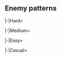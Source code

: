 ==Enemy patterns==
{{Section}}
{{Notice|The following enemy patterns and ship drops are autogenerated.<br>If in doubt, use tooltips to check sample sizes.}}
<tabber>
|-|Hard=
{{Event/Map|
{{Event/MapNode|1|Hard|x=85|y=193}}
{{Event/MapNode|2|Hard|x=144|y=117}}
{{Event/MapNode|3|Hard|x=117|y=79}}
{{Event/MapNode|4|Hard|x=516|y=82}}
{{Event/MapNode|AB|Hard|x=58|y=149}}
{{Event/MapNode|A|Hard|x=139|y=194}}
{{Event/MapNode|B|Hard|x=159|y=153}}
{{Event/MapNode|C|Hard|x=179|y=223}}
{{Event/MapNode|D|Hard|x=219|y=108}}
{{Event/MapNode|E|Hard|x=230|y=261}}
{{Event/MapNode|F|Hard|x=234|y=169}}
{{Event/MapNode|G|Hard|x=253|y=229}}
{{Event/MapNode|H|Hard|x=276|y=123}}
{{Event/MapNode|I|Hard|x=305|y=185}}
{{Event/MapNode|J|Hard|x=333|y=143}}
{{Event/MapNode|K|Hard|x=337|y=244}}
{{Event/MapNode|L|Hard|x=346|y=278}}
{{Event/MapNode|M|Hard|x=368|y=165}}
{{Event/MapNode|N|Hard|x=380|y=289}}
{{Event/MapNode|O|Hard|x=389|y=253}}
{{Event/MapNode|P|Hard|x=410|y=320}}
{{Event/MapNode|Q|Hard|x=417|y=208}}
{{Event/MapNode|R|Hard|x=435|y=170}}
{{Event/MapNode|S|Hard|x=439|y=238}}
{{Event/MapNode|T|Hard|x=456|y=216}}
{{Event/MapNode|U|Hard|x=487|y=172}}
{{Event/MapNode|V1|Hard|x=363|y=112}}
{{Event/MapNode|V2|Hard|x=402|y=138}}
{{Event/MapNode|V3|Hard|x=443|y=103}}
{{Event/MapNode|V4|Hard|x=474|y=139}}
{{Event/MapNode|V5|Hard|x=484|y=215}}
{{Event/MapNode|V6|Hard|x=515|y=244}}
{{Event/MapNode|V|Hard|x=314|y=118}}
{{Event/MapNode|W1|Hard|x=538|y=264}}
{{Event/MapNode|W2|Hard|x=554|y=172}}
{{Event/MapNode|W3|Hard|x=561|y=237}}
{{Event/MapNode|W4|Hard|x=585|y=210}}
{{Event/MapNode|W5|Hard|x=614|y=242}}
{{Event/MapNode|W|Hard|x=498|y=114}}
{{Event/MapNode|X|Hard|x=421|y=278}}
{{Event/MapNode|Y|Hard|x=531|y=212}}
{{Event/MapNode|Z1|Hard|x=542|y=120}}
{{Event/MapNode|Z2|Hard|x=580|y=125}}
{{Event/MapNode|Z3|Hard|x=611|y=163}}
{{Event/MapNode|Z|Hard|x=589|y=307}}
}}
<div class="scrollable map-nodes" id="map-nodes-hard">
{{Map/Nodes|diff=Hard|name=|ha=true
|AB
|Raid
|{{TooltipSimple|Diamond|16% (18/114)}}
|Lycoris Princess/V
|Airfield Princess/VI
|Airfield Princess/VI
|-
|AB
|Raid
|{{TooltipSimple|Diamond|4% (4/114)}}
|Lycoris Princess/V
|Airfield Princess/VII
|Airfield Princess/VI
|-
|AB
|Raid
|{{TooltipSimple|Diamond|18% (21/114)}}
|Lycoris Princess/V
|Airfield Princess/VII
|Airfield Princess/VII
|-
|AB
|Raid
|{{TooltipSimple|Diamond|17% (19/114)}}
|Lycoris Princess/V
|Airfield Princess/VI
|Airfield Princess/VI
|Airfield Princess/VI
|-
|AB
|Raid
|{{TooltipSimple|Diamond|22% (25/114)}}
|Lycoris Princess/V
|Airfield Princess/VII
|Airfield Princess/VI
|Airfield Princess/VI
|-
|AB
|Raid
|{{TooltipSimple|Diamond|24% (27/114)}}
|Lycoris Princess/V
|Airfield Princess/VII
|Airfield Princess/VII
|Airfield Princess/VI
}}
{{Map/Nodes|diff=Hard|A|Select}}
{{Map/Nodes|diff=Hard|name=ソロモン戦域 前方哨戒潜水艦 B群
|B
|Normal
|{{TooltipSimple|Echelon|5% (3025/61651)}}<br>{{TooltipSimple|Line Abreast|5% (3002/61651)}}
|Submarine So-Class/Elite
|Submarine So-Class/Elite
|Submarine So-Class/Elite
|Submarine Yo-Class
|-
|B
|Normal
|{{TooltipSimple|Echelon|29% (18094/61651)}}<br>{{TooltipSimple|Line Abreast|30% (18251/61651)}}
|Submarine So-Class/Flagship
|Submarine So-Class/Elite
|Submarine So-Class/Elite
|Submarine Yo-Class
|-
|B
|Normal
|{{TooltipSimple|Echelon|15% (9545/61651)}}<br>{{TooltipSimple|Line Abreast|16% (9734/61651)}}
|Submarine So-Class/Flagship
|Submarine So-Class/Elite
|Submarine So-Class/Elite
|Submarine So-Class/Elite
}}
{{Map/Nodes|diff=Hard|name=ソロモン戦域 前方哨戒潜水艦 A群
|C
|Normal
|{{TooltipSimple|Echelon|5% (1189/23351)}}<br>{{TooltipSimple|Line Abreast|5% (1126/23351)}}
|Submarine So-Class/Elite
|Submarine So-Class/Elite
|Submarine So-Class/Elite
|-
|C
|Normal
|{{TooltipSimple|Echelon|30% (7027/23351)}}<br>{{TooltipSimple|Line Abreast|30% (6950/23351)}}
|Submarine So-Class/Flagship
|Submarine So-Class/Elite
|Submarine So-Class/Elite
|-
|C
|Normal
|{{TooltipSimple|Echelon|15% (3448/23351)}}<br>{{TooltipSimple|Line Abreast|15% (3611/23351)}}
|Submarine So-Class/Flagship
|Submarine So-Class/Elite
|Submarine So-Class/Elite
|Submarine So-Class/Elite
}}
{{Map/Nodes|diff=Hard|D|Empty|kind=0}}
{{Map/Nodes|diff=Hard|name=深海南方部隊 リコリス基地航空隊
|E
|Defense
|{{TooltipSimple|Diamond|20% (1715/8452)}}
|Lycoris Princess/V
|Airfield Princess/VI
|Airfield Princess/VI
|-
|E
|Defense
|{{TooltipSimple|Diamond|17% (1467/8452)}}
|Lycoris Princess/V
|Airfield Princess/VII
|Airfield Princess/VI
|-
|E
|Defense
|{{TooltipSimple|Diamond|29% (2450/8452)}}
|Lycoris Princess/V
|Airfield Princess/VII
|Airfield Princess/VII
|-
|E
|Defense
|{{TooltipSimple|Diamond|24% (2011/8452)}}
|Lycoris Princess/V
|Airfield Princess/VI
|Airfield Princess/VI
|Airfield Princess/VI
|-
|E
|Defense
|{{TooltipSimple|Diamond|5% (444/8452)}}
|Lycoris Princess/V
|Airfield Princess/VII
|Airfield Princess/VI
|Airfield Princess/VI
|-
|E
|Defense
|{{TooltipSimple|Diamond|4% (365/8452)}}
|Lycoris Princess/V
|Airfield Princess/VII
|Airfield Princess/VII
|Airfield Princess/VI
}}
{{Map/Nodes|diff=Hard|name=深海南方部隊 リコリス基地航空隊
|F
|Defense
|{{TooltipSimple|Diamond|18% (11982/65717)}}
|Lycoris Princess/V
|Airfield Princess/VI
|Airfield Princess/VI
|-
|F
|Defense
|{{TooltipSimple|Diamond|18% (11701/65717)}}
|Lycoris Princess/V
|Airfield Princess/VII
|Airfield Princess/VI
|-
|F
|Defense
|{{TooltipSimple|Diamond|31% (20317/65717)}}
|Lycoris Princess/V
|Airfield Princess/VII
|Airfield Princess/VII
|-
|F
|Defense
|{{TooltipSimple|Diamond|29% (19205/65717)}}
|Lycoris Princess/V
|Airfield Princess/VI
|Airfield Princess/VI
|Airfield Princess/VI
|-
|F
|Defense
|{{TooltipSimple|Diamond|4% (2450/65717)}}
|Lycoris Princess/V
|Airfield Princess/VII
|Airfield Princess/VI
|Airfield Princess/VI
|-
|F
|Defense
|{{TooltipSimple|Diamond|0% (62/65717)}}
|Lycoris Princess/V
|Airfield Princess/VII
|Airfield Princess/VII
|Airfield Princess/VI
}}
{{Map/Nodes|diff=Hard|name=深海任務部隊 ソロモン哨戒線 II群
|G
|Normal
|{{TooltipSimple|Line Ahead|51% (897/1772)}}<br>{{TooltipSimple|Echelon|24% (421/1772)}}<br>{{TooltipSimple|Vanguard|26% (454/1772)}}
|Light Cruiser He-Class/Flagship
|Light Cruiser Tsu-Class/Flagship
|Destroyer Ni-Class/Late Model
|Destroyer Ni-Class/Late Model
|Destroyer Ni-Class/Late Model
|Destroyer Ni-Class/Late Model
}}
{{Map/Nodes|diff=Hard|name=深海南方部隊 リコリス基地航空隊
|H
|Defense
|{{TooltipSimple|Diamond|5% (3832/79544)}}
|Lycoris Princess/V
|Airfield Princess/VI
|Airfield Princess/VI
|-
|H
|Defense
|{{TooltipSimple|Diamond|12% (9399/79544)}}
|Lycoris Princess/V
|Airfield Princess/VII
|Airfield Princess/VI
|-
|H
|Defense
|{{TooltipSimple|Diamond|37% (29517/79544)}}
|Lycoris Princess/V
|Airfield Princess/VII
|Airfield Princess/VII
|-
|H
|Defense
|{{TooltipSimple|Diamond|24% (19462/79544)}}
|Lycoris Princess/V
|Airfield Princess/VI
|Airfield Princess/VI
|Airfield Princess/VI
|-
|H
|Defense
|{{TooltipSimple|Diamond|21% (16615/79544)}}
|Lycoris Princess/V
|Airfield Princess/VII
|Airfield Princess/VI
|Airfield Princess/VI
|-
|H
|Defense
|{{TooltipSimple|Diamond|1% (719/79544)}}
|Lycoris Princess/V
|Airfield Princess/VII
|Airfield Princess/VII
|Airfield Princess/VI
}}
{{Map/Nodes|diff=Hard|name=深海任務部隊 ソロモン哨戒線 I群
|I
|Normal
|{{TooltipSimple|Line Ahead|50% (30132/59717)}}<br>{{TooltipSimple|Double Line|25% (15090/59717)}}<br>{{TooltipSimple|Vanguard|24% (14495/59717)}}
|Heavy Cruiser Ri-Class/Flagship
|Heavy Cruiser Ri-Class/Flagship
|Light Cruiser Tsu-Class/Flagship
|Destroyer Ni-Class/Late Model Elite
|Destroyer Ni-Class/Late Model
|Destroyer Ni-Class/Late Model
}}
{{Map/Nodes|diff=Hard|J|Empty|kind=0}}
{{Map/Nodes|diff=Hard|K|Empty|kind=0}}
{{Map/Nodes|diff=Hard|name=深海任務部隊 ソロモン遊撃戦隊
|L
|Night
|{{TooltipSimple|Line Ahead|45% (842/1885)}}<br>{{TooltipSimple|Echelon|29% (549/1885)}}<br>{{TooltipSimple|Vanguard|26% (494/1885)}}
|Light Cruiser Ho-Class/Flagship
|Torpedo Cruiser Chi-Class/Flagship
|Torpedo Cruiser Chi-Class/Flagship
|Destroyer Ni-Class/Late Model
|Destroyer Ni-Class/Late Model
|PT Imp Pack/IV
}}
{{Map/Nodes|diff=Hard|name=深海機動部隊 前衛警戒潜水艦群
|M
|Normal
|{{TooltipSimple|Echelon|35% (6542/18680)}}<br>{{TooltipSimple|Line Abreast|34% (6415/18680)}}
|New Submarine Princess Vacation Mode/Flagship III
|Submarine So-Class/Elite
|Submarine So-Class/Elite
|-
|M
|Normal
|{{TooltipSimple|Echelon|15% (2839/18680)}}<br>{{TooltipSimple|Line Abreast|15% (2884/18680)}}
|New Submarine Princess Vacation Mode/Flagship III
|Submarine So-Class/Flagship
|Submarine So-Class/Flagship
}}
{{Map/Nodes|diff=Hard|name=深海南方部隊 リコリス基地航空隊
|N
|Defense
|{{TooltipSimple|Diamond|5% (1500/31521)}}
|Lycoris Princess/V
|Airfield Princess/VI
|Airfield Princess/VI
|-
|N
|Defense
|{{TooltipSimple|Diamond|17% (5384/31521)}}
|Lycoris Princess/V
|Airfield Princess/VII
|Airfield Princess/VI
|-
|N
|Defense
|{{TooltipSimple|Diamond|28% (8945/31521)}}
|Lycoris Princess/V
|Airfield Princess/VII
|Airfield Princess/VII
|-
|N
|Defense
|{{TooltipSimple|Diamond|26% (8103/31521)}}
|Lycoris Princess/V
|Airfield Princess/VI
|Airfield Princess/VI
|Airfield Princess/VI
|-
|N
|Defense
|{{TooltipSimple|Diamond|18% (5812/31521)}}
|Lycoris Princess/V
|Airfield Princess/VII
|Airfield Princess/VI
|Airfield Princess/VI
|-
|N
|Defense
|{{TooltipSimple|Diamond|6% (1777/31521)}}
|Lycoris Princess/V
|Airfield Princess/VII
|Airfield Princess/VII
|Airfield Princess/VI
}}
{{Map/Nodes|diff=Hard|name=深海任務部隊 リコリス防衛艦隊
|O
|Normal
|{{TooltipSimple|Line Ahead|50% (14603/29219)}}<br>{{TooltipSimple|Double Line|21% (6151/29219)}}<br>{{TooltipSimple|Vanguard|29% (8465/29219)}}
|Heavy Cruiser Ri-Class/Flagship
|Heavy Cruiser Ri-Class/Flagship
|Light Cruiser Tsu-Class/Elite
|Destroyer Ni-Class/Late Model Elite
|Destroyer Ni-Class/Late Model
|Destroyer Ni-Class/Late Model
}}
{{Map/Nodes|diff=Hard|P|Empty|kind=1}}
{{Map/Nodes|diff=Hard|name=深海機動部隊前衛集団 艦載機群
|Q
|Defense
|{{TooltipSimple|Diamond|54% (4737/8786)}}
|Aircraft Carrier Summer Princess/B
|Light Carrier Nu-Class/Kai Flagship III
|Light Carrier Nu-Class/Kai Flagship III
|Battleship Summer Princess/III
|Heavy Cruiser Ne-Class/Kai B Summer Mode
|Light Cruiser Tsu-Class/Flagship
|-
|Q
|Defense
|{{TooltipSimple|Diamond|46% (4027/8786)}}
|Aircraft Carrier Summer Princess/B
|Aircraft Carrier Summer Princess/B
|Light Carrier Nu-Class/Kai Flagship III
|Battleship Summer Princess/III
|Heavy Cruiser Ne-Class/Kai B Summer Mode
|Light Cruiser Tsu-Class/Flagship
|-
|Q
|Defense
|{{TooltipSimple|Diamond|0% (22/8786)}}
|Aircraft Carrier Summer Princess/B
|Aircraft Carrier Summer Princess/B
|Light Carrier Nu-Class/Kai Flagship III
|Light Carrier Nu-Class/Kai Flagship III
|Battleship Summer Princess/III
|Heavy Cruiser Ne-Class/Kai B Summer Mode
}}
{{Map/Nodes|diff=Hard|name=深海南方部隊 火力支援集団 A群
|R
|Normal
|{{TooltipSimple|Line Ahead|51% (8782/17103)}}<br>{{TooltipSimple|Double Line|29% (4954/17103)}}
|Battleship Ru-Class/Flagship
|Battleship Ru-Class/Flagship
|Light Carrier Nu-Class/Kai Flagship II
|Light Cruiser Ho-Class/Flagship
|Destroyer Ni-Class/Late Model
|Destroyer Ni-Class/Late Model
|-
|R
|Normal
|{{TooltipSimple|Diamond|20% (3367/17103)}}
|Light Carrier Nu-Class/Kai Flagship II
|Battleship Ru-Class/Flagship
|Battleship Ru-Class/Flagship
|Light Cruiser Ho-Class/Flagship
|Destroyer Ni-Class/Late Model
|Destroyer Ni-Class/Late Model
}}
{{Map/Nodes|diff=Hard|S|Repair}}
{{Map/Nodes|diff=Hard|T|Empty|kind=1}}
{{Map/Nodes|diff=Hard|U|Empty|kind=0}}
{{Map/Nodes|diff=Hard|name=深海潜水部隊 艦隊前衛哨戒 I群
|V
|Normal
|{{TooltipSimple|Echelon|17% (12899/75245)}}<br>{{TooltipSimple|Line Abreast|17% (12760/75245)}}
|Submarine Summer Princess/B Flagship II
|Submarine So-Class/Elite
|Submarine So-Class/Elite
|Submarine So-Class/Elite
|-
|V
|Normal
|{{TooltipSimple|Echelon|32% (24394/75245)}}<br>{{TooltipSimple|Line Abreast|33% (25192/75245)}}
|Submarine Summer Princess/B Flagship II
|Submarine So-Class/Flagship
|Submarine So-Class/Elite
|Submarine So-Class/Elite
}}
{{Map/Nodes|diff=Hard|name=深海機動部隊前衛集団 艦載機群
|V1
|Defense
|{{TooltipSimple|Diamond|15% (10317/70028)}}
|Aircraft Carrier Summer Princess/B
|Light Carrier Nu-Class/Kai Flagship III
|Light Carrier Nu-Class/Kai Flagship III
|Battleship Summer Princess/III
|Heavy Cruiser Ne-Class/Kai B Summer Mode
|Light Cruiser Tsu-Class/Flagship
|-
|V1
|Defense
|{{TooltipSimple|Diamond|30% (20835/70028)}}
|Aircraft Carrier Summer Princess/B
|Aircraft Carrier Summer Princess/B
|Light Carrier Nu-Class/Kai Flagship III
|Battleship Summer Princess/III
|Heavy Cruiser Ne-Class/Kai B Summer Mode
|Light Cruiser Tsu-Class/Flagship
|-
|V1
|Defense
|{{TooltipSimple|Diamond|56% (38876/70028)}}
|Aircraft Carrier Summer Princess/B
|Aircraft Carrier Summer Princess/B
|Light Carrier Nu-Class/Kai Flagship III
|Light Carrier Nu-Class/Kai Flagship III
|Battleship Summer Princess/III
|Heavy Cruiser Ne-Class/Kai B Summer Mode
}}
{{Map/Nodes|diff=Hard|name=深海機動部隊 前衛巡洋艦戦隊
|V2
|Normal
|{{TooltipSimple|Line Ahead|55% (286/518)}}<br>{{TooltipSimple|Double Line|24% (125/518)}}<br>{{TooltipSimple|Echelon|21% (107/518)}}
|Heavy Cruiser Ri-Class/Flagship
|Heavy Cruiser Ri-Class/Flagship
|Light Cruiser He-Class/Flagship
|Light Cruiser Tsu-Class/Flagship
|Destroyer Ni-Class/Late Model
|Destroyer Ni-Class/Late Model
}}
{{Map/Nodes|diff=Hard|name=深海南方部隊 火力支援集団 B群
|V3
|Normal
|{{TooltipSimple|Line Ahead|50% (31857/63299)}}<br>{{TooltipSimple|Double Line|30% (18816/63299)}}
|Battleship Ru-Class/Flagship
|Heavy Cruiser Ri-Class/Flagship
|Light Carrier Nu-Class/Kai Flagship II
|Light Cruiser Ho-Class/Flagship
|Destroyer Ni-Class/Late Model
|Destroyer Ni-Class/Late Model
|-
|V3
|Normal
|{{TooltipSimple|Diamond|20% (12626/63299)}}
|Light Carrier Nu-Class/Kai Flagship II
|Battleship Ru-Class/Flagship
|Heavy Cruiser Ri-Class/Flagship
|Light Cruiser Ho-Class/Flagship
|Destroyer Ni-Class/Late Model
|Destroyer Ni-Class/Late Model
}}
{{Map/Nodes|diff=Hard|name=深海機動部隊前衛集団 艦載機群
|V4
|Defense
|{{TooltipSimple|Diamond|13% (8111/60491)}}
|Aircraft Carrier Summer Princess/B
|Light Carrier Nu-Class/Kai Flagship III
|Light Carrier Nu-Class/Kai Flagship III
|Battleship Summer Princess/III
|Heavy Cruiser Ne-Class/Kai B Summer Mode
|Light Cruiser Tsu-Class/Flagship
|-
|V4
|Defense
|{{TooltipSimple|Diamond|28% (16897/60491)}}
|Aircraft Carrier Summer Princess/B
|Aircraft Carrier Summer Princess/B
|Light Carrier Nu-Class/Kai Flagship III
|Battleship Summer Princess/III
|Heavy Cruiser Ne-Class/Kai B Summer Mode
|Light Cruiser Tsu-Class/Flagship
|-
|V4
|Defense
|{{TooltipSimple|Diamond|59% (35483/60491)}}
|Aircraft Carrier Summer Princess/B
|Aircraft Carrier Summer Princess/B
|Light Carrier Nu-Class/Kai Flagship III
|Light Carrier Nu-Class/Kai Flagship III
|Battleship Summer Princess/III
|Heavy Cruiser Ne-Class/Kai B Summer Mode
}}
{{Map/Nodes|diff=Hard|name=深海機動部隊 前衛集団護衛艦艇
|V5
|Normal
|{{TooltipSimple|Line Ahead|65% (202/309)}}<br>{{TooltipSimple|Double Line|18% (55/309)}}<br>{{TooltipSimple|Echelon|17% (52/309)}}
|Light Cruiser He-Class/Flagship
|Light Cruiser Tsu-Class/Elite
|Light Cruiser Tsu-Class/Elite
|Destroyer Na-Class/Elite
|Destroyer Na-Class/Elite
|Destroyer Na-Class/Elite
}}
{{Map/Nodes|diff=Hard|name=深海機動部隊 前衛集団残存部隊
|W
|Normal
|{{TooltipSimple|Line Ahead|52% (4005/7710)}}<br>{{TooltipSimple|Double Line|29% (2206/7710)}}
|Heavy Cruiser Ri-Class/Flagship
|Heavy Cruiser Ri-Class/Flagship
|Light Carrier Nu-Class/Kai Flagship III
|Light Cruiser Tsu-Class/Flagship
|Destroyer Ni-Class/Late Model
|Destroyer Ni-Class/Late Model
|-
|W
|Normal
|{{TooltipSimple|Diamond|19% (1499/7710)}}
|Light Carrier Nu-Class/Kai Flagship III
|Heavy Cruiser Ri-Class/Flagship
|Heavy Cruiser Ri-Class/Flagship
|Light Cruiser Tsu-Class/Flagship
|Destroyer Ni-Class/Late Model
|Destroyer Ni-Class/Late Model
}}
{{Map/Nodes|diff=Hard|name=深海機動部隊旗艦集団 艦載機群
|W1
|Defense
|{{TooltipSimple|Diamond|2% (2/118)}}
|South Pacific Aircraft Carrier Princess/III
|Light Carrier Nu-Class/Kai Flagship III
|Light Carrier Nu-Class/Kai Flagship III
|Battleship Summer Princess/III
|Heavy Cruiser Ne-Class/Kai B Summer Mode
|Heavy Cruiser Ne-Class/Kai B Summer Mode
|-
|W1
|Defense
|{{TooltipSimple|Diamond|8% (9/118)}}
|South Pacific Aircraft Carrier Princess/III
|Aircraft Carrier Summer Princess/B
|Light Carrier Nu-Class/Kai Flagship III
|Battleship Summer Princess/III
|Heavy Cruiser Ne-Class/Kai B Summer Mode
|Heavy Cruiser Ne-Class/Kai B Summer Mode
|-
|W1
|Defense
|{{TooltipSimple|Diamond|91% (107/118)}}
|South Pacific Aircraft Carrier Princess/Damaged III
|Aircraft Carrier Summer Princess/B
|Aircraft Carrier Summer Princess/B
|Battleship Summer Princess/III
|Heavy Cruiser Ne-Class/Kai B Summer Mode
|Heavy Cruiser Ne-Class/Kai B Summer Mode
}}
{{Map/Nodes|diff=Hard|W2|Empty|kind=0}}
{{Map/Nodes|diff=Hard|name=深海機動部隊 旗艦集団護衛艦艇
|W3
|Normal
|{{TooltipSimple|Line Ahead|99% (1730/1743)}}<br>{{TooltipSimple|Double Line|0% (8/1743)}}<br>{{TooltipSimple|Echelon|0% (5/1743)}}
|Light Cruiser He-Class/Flagship
|Light Cruiser Tsu-Class/Flagship
|Destroyer Na-Class/Late Model II Flagship
|Destroyer Na-Class/Flagship
|Destroyer Na-Class/Flagship
|Destroyer Na-Class/Flagship
}}
{{Map/Nodes|diff=Hard|name=深海機動部隊旗艦集団 艦載機群
|W4
|Defense
|{{TooltipSimple|Diamond|22% (13418/60048)}}
|South Pacific Aircraft Carrier Princess/III
|Light Carrier Nu-Class/Kai Flagship III
|Light Carrier Nu-Class/Kai Flagship III
|Battleship Summer Princess/III
|Heavy Cruiser Ne-Class/Kai B Summer Mode
|Heavy Cruiser Ne-Class/Kai B Summer Mode
|-
|W4
|Defense
|{{TooltipSimple|Diamond|24% (14401/60048)}}
|South Pacific Aircraft Carrier Princess/III
|Aircraft Carrier Summer Princess/B
|Light Carrier Nu-Class/Kai Flagship III
|Battleship Summer Princess/III
|Heavy Cruiser Ne-Class/Kai B Summer Mode
|Heavy Cruiser Ne-Class/Kai B Summer Mode
|-
|W4
|Defense
|{{TooltipSimple|Diamond|54% (32229/60048)}}
|South Pacific Aircraft Carrier Princess/Damaged III
|Aircraft Carrier Summer Princess/B
|Aircraft Carrier Summer Princess/B
|Battleship Summer Princess/III
|Heavy Cruiser Ne-Class/Kai B Summer Mode
|Heavy Cruiser Ne-Class/Kai B Summer Mode
}}
{{Map/Nodes|diff=Hard|W5|Empty|kind=0}}
{{Map/Nodes|diff=Hard|name=深海南方部隊 復旧リコリス基地
|X
|Boss
|{{TooltipSimple|Cruising Formation 4|85% (21490/25357)}}
|Lycoris Princess/III
|Supply Depot Princess B/III
|Supply Depot Princess B/II
|Supply Depot Princess B/II
|Artillery Imp/III
|Transport Ship Wa-Class/Elite
|Light Cruiser He-Class/Flagship
|Light Cruiser Tsu-Class/Elite
|Destroyer Ni-Class/Late Model Elite
|Destroyer Ni-Class/Late Model Elite
|Transport Ship Wa-Class/Elite
|Transport Ship Wa-Class/Elite
|-
|X
|Boss/Final
|{{TooltipSimple|Cruising Formation 4|15% (3867/25357)}}
|Lycoris Princess/III
|Supply Depot Princess B/Damaged III
|Supply Depot Princess B/Damaged II
|Supply Depot Princess B/Damaged II
|Artillery Imp/III
|Transport Ship Wa-Class/Elite
|Light Cruiser He-Class/Kai Flagship II
|Light Cruiser Tsu-Class/Flagship
|Destroyer Na-Class/Late Model II Elite
|Destroyer Na-Class/Late Model II Elite
|Destroyer Na-Class/Late Model II Elite
|Transport Ship Wa-Class/Elite
}}
{{Map/Nodes|diff=Hard|name=深海機動部隊 前衛集団
|Y
|Boss
|{{TooltipSimple|Cruising Formation 4|73% (25057/34205)}}
|Aircraft Carrier Summer Princess/B
|Light Carrier Nu-Class/Kai Flagship III
|Light Carrier Nu-Class/Kai Flagship III
|Battleship Summer Princess/III
|Heavy Cruiser Ne-Class/Kai B Summer Mode
|Light Cruiser Tsu-Class/Flagship
|Light Cruiser He-Class/Flagship
|Light Cruiser Tsu-Class/Elite
|Destroyer Na-Class/Late Model II Elite
|Destroyer Na-Class/Late Model II Elite
|Destroyer Na-Class/Elite
|Destroyer Na-Class/Elite
|-
|Y
|Boss/Final
|{{TooltipSimple|Cruising Formation 4|27% (9148/34205)}}
|Aircraft Carrier Summer Princess/B
|Aircraft Carrier Summer Princess/B
|Light Carrier Nu-Class/Kai Flagship III
|Battleship Summer Princess/III
|Heavy Cruiser Ne-Class/Kai B Summer Mode
|Light Cruiser Tsu-Class/Flagship
|Light Cruiser He-Class/Kai Flagship II
|Light Cruiser Tsu-Class/Elite
|Destroyer Na-Class/Late Model II Elite
|Destroyer Na-Class/Late Model II Elite
|Destroyer Na-Class/Late Model II Elite
|Destroyer Na-Class/Late Model II Elite
}}
{{Map/Nodes|diff=Hard|name=深海機動部隊 南太平洋旗艦集団
|Z
|Boss
|{{TooltipSimple|Cruising Formation 4|78% (26617/34299)}}
|South Pacific Aircraft Carrier Princess/III
|Light Carrier Nu-Class/Kai Flagship III
|Light Carrier Nu-Class/Kai Flagship III
|Battleship Summer Princess/III
|Heavy Cruiser Ne-Class/Kai B Summer Mode
|Heavy Cruiser Ne-Class/Kai B Summer Mode
|Light Cruiser He-Class/Flagship
|Light Cruiser Tsu-Class/Flagship
|Destroyer Na-Class/Late Model II Flagship
|Destroyer Na-Class/Late Model II Flagship
|Destroyer Na-Class/Flagship
|Destroyer Na-Class/Flagship
|-
|Z
|Boss/Final
|{{TooltipSimple|Cruising Formation 4|22% (7682/34299)}}
|South Pacific Aircraft Carrier Princess/Damaged III
|Aircraft Carrier Summer Princess/B
|Aircraft Carrier Summer Princess/B
|Battleship Summer Princess/III
|Heavy Cruiser Ne-Class/Kai B Summer Mode
|Heavy Cruiser Ne-Class/Kai B Summer Mode
|Light Cruiser He-Class/Kai Flagship II
|Light Cruiser Tsu-Class/Flagship
|Light Cruiser Tsu-Class/Flagship
|Destroyer Na-Class/Late Model II Flagship
|Destroyer Na-Class/Late Model II Flagship
|Destroyer Na-Class/Late Model II Flagship
}}
{{Map/Nodes|diff=Hard|name=深海潜水部隊 艦隊前衛哨戒 II群
|Z1
|Normal
|{{TooltipSimple|Echelon|5% (1067/21532)}}<br>{{TooltipSimple|Line Abreast|5% (1122/21532)}}
|Submarine Summer Princess/B Flagship II
|Submarine So-Class/Elite
|Submarine So-Class/Elite
|Submarine So-Class/Elite
|-
|Z1
|Normal
|{{TooltipSimple|Echelon|44% (9508/21532)}}<br>{{TooltipSimple|Line Abreast|46% (9835/21532)}}
|Submarine Summer Princess/B Flagship II
|Submarine So-Class/Flagship
|Submarine So-Class/Elite
|Submarine So-Class/Elite
}}
{{Map/Nodes|diff=Hard|name=深海機動部隊 旗艦集団警戒艦隊
|Z2
|Normal
|{{TooltipSimple|Line Ahead|77% (49187/64045)}}<br>{{TooltipSimple|Double Line|8% (5008/64045)}}<br>{{TooltipSimple|Vanguard|15% (9850/64045)}}
|Light Cruiser He-Class/Flagship
|Light Cruiser Tsu-Class/Flagship
|Destroyer Na-Class/Flagship
|Destroyer Na-Class/Flagship
|Destroyer Ni-Class/Late Model
|Destroyer Ni-Class/Late Model
}}
{{Map/Nodes|diff=Hard|name=深海機動部隊 警戒航空集団
|Z3
|Normal
|{{TooltipSimple|Diamond|31% (1726/5587)}}
|Light Carrier Nu-Class/Kai Flagship II
|Battleship Ta-Class/Flagship
|Light Cruiser Tsu-Class/Flagship
|Destroyer Na-Class/Flagship
|Destroyer Ni-Class/Late Model
|Destroyer Ni-Class/Late Model
|-
|Z3
|Normal
|{{TooltipSimple|Diamond|40% (2248/5587)}}
|Light Carrier Nu-Class/Kai Flagship III
|Battleship Ta-Class/Flagship
|Light Cruiser Tsu-Class/Flagship
|Destroyer Na-Class/Flagship
|Destroyer Ni-Class/Late Model
|Destroyer Ni-Class/Late Model
|-
|Z3
|Normal
|{{TooltipSimple|Diamond|29% (1613/5587)}}
|Light Carrier Nu-Class/Kai Flagship IV
|Battleship Ta-Class/Flagship
|Light Cruiser Tsu-Class/Flagship
|Destroyer Na-Class/Flagship
|Destroyer Ni-Class/Late Model
|Destroyer Ni-Class/Late Model
}}
</div> <!-- overflow -->
|-|Medium=
{{Event/Map|
{{Event/MapNode|1|Medium|x=85|y=193}}
{{Event/MapNode|2|Medium|x=144|y=117}}
{{Event/MapNode|3|Medium|x=117|y=79}}
{{Event/MapNode|4|Medium|x=516|y=82}}
{{Event/MapNode|AB|Medium|x=58|y=149}}
{{Event/MapNode|A|Medium|x=139|y=194}}
{{Event/MapNode|B|Medium|x=159|y=153}}
{{Event/MapNode|C|Medium|x=179|y=223}}
{{Event/MapNode|D|Medium|x=219|y=108}}
{{Event/MapNode|E|Medium|x=230|y=261}}
{{Event/MapNode|F|Medium|x=234|y=169}}
{{Event/MapNode|G|Medium|x=253|y=229}}
{{Event/MapNode|H|Medium|x=276|y=123}}
{{Event/MapNode|I|Medium|x=305|y=185}}
{{Event/MapNode|J|Medium|x=333|y=143}}
{{Event/MapNode|K|Medium|x=337|y=244}}
{{Event/MapNode|L|Medium|x=346|y=278}}
{{Event/MapNode|M|Medium|x=368|y=165}}
{{Event/MapNode|N|Medium|x=380|y=289}}
{{Event/MapNode|O|Medium|x=389|y=253}}
{{Event/MapNode|P|Medium|x=410|y=320}}
{{Event/MapNode|Q|Medium|x=417|y=208}}
{{Event/MapNode|R|Medium|x=435|y=170}}
{{Event/MapNode|S|Medium|x=439|y=238}}
{{Event/MapNode|T|Medium|x=456|y=216}}
{{Event/MapNode|U|Medium|x=487|y=172}}
{{Event/MapNode|V1|Medium|x=363|y=112}}
{{Event/MapNode|V2|Medium|x=402|y=138}}
{{Event/MapNode|V3|Medium|x=443|y=103}}
{{Event/MapNode|V4|Medium|x=474|y=139}}
{{Event/MapNode|V5|Medium|x=484|y=215}}
{{Event/MapNode|V6|Medium|x=515|y=244}}
{{Event/MapNode|V|Medium|x=314|y=118}}
{{Event/MapNode|W1|Medium|x=538|y=264}}
{{Event/MapNode|W2|Medium|x=554|y=172}}
{{Event/MapNode|W3|Medium|x=561|y=237}}
{{Event/MapNode|W4|Medium|x=585|y=210}}
{{Event/MapNode|W5|Medium|x=614|y=242}}
{{Event/MapNode|W|Medium|x=498|y=114}}
{{Event/MapNode|X|Medium|x=421|y=278}}
{{Event/MapNode|Y|Medium|x=531|y=212}}
{{Event/MapNode|Z1|Medium|x=542|y=120}}
{{Event/MapNode|Z2|Medium|x=580|y=125}}
{{Event/MapNode|Z3|Medium|x=611|y=163}}
{{Event/MapNode|Z|Medium|x=589|y=307}}
}}
<div class="scrollable map-nodes" id="map-nodes-medium">
{{Map/Nodes|diff=Medium|name=|ha=true
|AB
|Raid
|{{TooltipSimple|Diamond|100% (1/1)}}
|Lycoris Princess/IV
|Airfield Princess/VI
|Airfield Princess/V
}}
{{Map/Nodes|diff=Medium|A|Select}}
{{Map/Nodes|diff=Medium|name=ソロモン戦域 前方哨戒潜水艦 B群
|B
|Normal
|{{TooltipSimple|Echelon|10% (314/3272)}}<br>{{TooltipSimple|Line Abreast|9% (299/3272)}}
|Submarine So-Class/Elite
|Submarine So-Class
|Submarine Yo-Class
|Submarine Yo-Class
|-
|B
|Normal
|{{TooltipSimple|Echelon|10% (335/3272)}}<br>{{TooltipSimple|Line Abreast|10% (339/3272)}}
|Submarine So-Class/Elite
|Submarine So-Class/Elite
|Submarine Yo-Class
|Submarine Yo-Class
|-
|B
|Normal
|{{TooltipSimple|Echelon|19% (630/3272)}}<br>{{TooltipSimple|Line Abreast|20% (639/3272)}}
|Submarine So-Class/Elite
|Submarine So-Class/Elite
|Submarine So-Class/Elite
|Submarine Yo-Class
|-
|B
|Normal
|{{TooltipSimple|Echelon|11% (361/3272)}}<br>{{TooltipSimple|Line Abreast|11% (355/3272)}}
|Submarine So-Class/Flagship
|Submarine So-Class/Elite
|Submarine So-Class/Elite
|Submarine Yo-Class
}}
{{Map/Nodes|diff=Medium|name=ソロモン戦域 前方哨戒潜水艦 A群
|C
|Normal
|{{TooltipSimple|Echelon|10% (125/1262)}}<br>{{TooltipSimple|Line Abreast|10% (127/1262)}}
|Submarine So-Class/Elite
|Submarine So-Class
|Submarine Yo-Class
|-
|C
|Normal
|{{TooltipSimple|Echelon|9% (110/1262)}}<br>{{TooltipSimple|Line Abreast|10% (131/1262)}}
|Submarine So-Class/Elite
|Submarine So-Class/Elite
|Submarine Yo-Class
|-
|C
|Normal
|{{TooltipSimple|Echelon|19% (243/1262)}}<br>{{TooltipSimple|Line Abreast|19% (241/1262)}}
|Submarine So-Class/Elite
|Submarine So-Class/Elite
|Submarine So-Class/Elite
|-
|C
|Normal
|{{TooltipSimple|Echelon|12% (147/1262)}}<br>{{TooltipSimple|Line Abreast|11% (138/1262)}}
|Submarine So-Class/Flagship
|Submarine So-Class/Elite
|Submarine So-Class/Elite
}}
{{Map/Nodes|diff=Medium|D|Empty|kind=0}}
{{Map/Nodes|diff=Medium|name=深海南方部隊 リコリス基地航空隊
|E
|Defense
|{{TooltipSimple|Diamond|21% (208/993)}}
|Lycoris Princess/IV
|Airfield Princess/VI
|-
|E
|Defense
|{{TooltipSimple|Diamond|21% (207/993)}}
|Lycoris Princess/IV
|Airfield Princess/V
|Airfield Princess/V
|-
|E
|Defense
|{{TooltipSimple|Diamond|28% (282/993)}}
|Lycoris Princess/IV
|Airfield Princess/VI
|Airfield Princess/V
|-
|E
|Defense
|{{TooltipSimple|Diamond|28% (279/993)}}
|Lycoris Princess/IV
|Airfield Princess/VI
|Airfield Princess/VI
|-
|E
|Defense
|{{TooltipSimple|Diamond|2% (17/993)}}
|Lycoris Princess/V
|Airfield Princess/VI
|Airfield Princess/VI
}}
{{Map/Nodes|diff=Medium|name=深海南方部隊 リコリス基地航空隊
|F
|Defense
|{{TooltipSimple|Diamond|19% (1491/7998)}}
|Lycoris Princess/IV
|Airfield Princess/VI
|-
|F
|Defense
|{{TooltipSimple|Diamond|18% (1466/7998)}}
|Lycoris Princess/IV
|Airfield Princess/V
|Airfield Princess/V
|-
|F
|Defense
|{{TooltipSimple|Diamond|27% (2123/7998)}}
|Lycoris Princess/IV
|Airfield Princess/VI
|Airfield Princess/V
|-
|F
|Defense
|{{TooltipSimple|Diamond|36% (2897/7998)}}
|Lycoris Princess/IV
|Airfield Princess/VI
|Airfield Princess/VI
|-
|F
|Defense
|{{TooltipSimple|Diamond|0% (21/7998)}}
|Lycoris Princess/V
|Airfield Princess/VI
|Airfield Princess/VI
}}
{{Map/Nodes|diff=Medium|name=深海任務部隊 ソロモン哨戒線 II群
|G
|Normal
|{{TooltipSimple|Line Ahead|47% (147/311)}}<br>{{TooltipSimple|Echelon|26% (81/311)}}<br>{{TooltipSimple|Vanguard|27% (83/311)}}
|Light Cruiser He-Class/Flagship
|Light Cruiser Tsu-Class/Elite
|Destroyer Ni-Class/Late Model
|Destroyer Ni-Class/Late Model
|Destroyer I-Class
|Destroyer I-Class
}}
{{Map/Nodes|diff=Medium|name=深海南方部隊 リコリス基地航空隊
|H
|Defense
|{{TooltipSimple|Diamond|3% (242/7132)}}
|Lycoris Princess/IV
|Airfield Princess/VI
|-
|H
|Defense
|{{TooltipSimple|Diamond|23% (1619/7132)}}
|Lycoris Princess/IV
|Airfield Princess/V
|Airfield Princess/V
|-
|H
|Defense
|{{TooltipSimple|Diamond|28% (1966/7132)}}
|Lycoris Princess/IV
|Airfield Princess/VI
|Airfield Princess/V
|-
|H
|Defense
|{{TooltipSimple|Diamond|44% (3130/7132)}}
|Lycoris Princess/IV
|Airfield Princess/VI
|Airfield Princess/VI
|-
|H
|Defense
|{{TooltipSimple|Diamond|2% (175/7132)}}
|Lycoris Princess/V
|Airfield Princess/VI
|Airfield Princess/VI
}}
{{Map/Nodes|diff=Medium|name=深海任務部隊 ソロモン哨戒線 I群
|I
|Normal
|{{TooltipSimple|Line Ahead|50% (3679/7404)}}<br>{{TooltipSimple|Double Line|25% (1884/7404)}}<br>{{TooltipSimple|Vanguard|25% (1841/7404)}}
|Heavy Cruiser Ri-Class/Flagship
|Heavy Cruiser Ri-Class/Flagship
|Light Cruiser Tsu-Class/Elite
|Destroyer Ni-Class/Late Model
|Destroyer Ni-Class/Late Model
|Destroyer I-Class
}}
{{Map/Nodes|diff=Medium|J|Empty|kind=0}}
{{Map/Nodes|diff=Medium|K|Empty|kind=0}}
{{Map/Nodes|diff=Medium|name=深海任務部隊 ソロモン遊撃戦隊
|L
|Night
|{{TooltipSimple|Line Ahead|41% (104/253)}}<br>{{TooltipSimple|Echelon|26% (67/253)}}<br>{{TooltipSimple|Vanguard|32% (82/253)}}
|Light Cruiser Ho-Class/Flagship
|Torpedo Cruiser Chi-Class/Elite
|Torpedo Cruiser Chi-Class/Elite
|Destroyer Ni-Class/Late Model
|Destroyer Ni-Class/Late Model
|PT Imp Pack/III
}}
{{Map/Nodes|diff=Medium|name=深海機動部隊 前衛警戒潜水艦群
|M
|Normal
|{{TooltipSimple|Echelon|35% (657/1885)}}<br>{{TooltipSimple|Line Abreast|34% (640/1885)}}
|New Submarine Princess Vacation Mode/Flagship II
|Submarine So-Class/Elite
|Submarine So-Class
|-
|M
|Normal
|{{TooltipSimple|Echelon|16% (296/1885)}}<br>{{TooltipSimple|Line Abreast|15% (292/1885)}}
|New Submarine Princess Vacation Mode/Flagship II
|Submarine So-Class/Elite
|Submarine So-Class/Elite
}}
{{Map/Nodes|diff=Medium|name=深海南方部隊 リコリス基地航空隊
|N
|Defense
|{{TooltipSimple|Diamond|6% (311/4831)}}
|Lycoris Princess/IV
|Airfield Princess/VI
|-
|N
|Defense
|{{TooltipSimple|Diamond|27% (1288/4831)}}
|Lycoris Princess/IV
|Airfield Princess/V
|Airfield Princess/V
|-
|N
|Defense
|{{TooltipSimple|Diamond|31% (1512/4831)}}
|Lycoris Princess/IV
|Airfield Princess/VI
|Airfield Princess/V
|-
|N
|Defense
|{{TooltipSimple|Diamond|24% (1170/4831)}}
|Lycoris Princess/IV
|Airfield Princess/VI
|Airfield Princess/VI
|-
|N
|Defense
|{{TooltipSimple|Diamond|11% (550/4831)}}
|Lycoris Princess/V
|Airfield Princess/VI
|Airfield Princess/VI
}}
{{Map/Nodes|diff=Medium|name=深海任務部隊 リコリス防衛艦隊
|O
|Normal
|{{TooltipSimple|Line Ahead|47% (2243/4780)}}<br>{{TooltipSimple|Double Line|23% (1087/4780)}}<br>{{TooltipSimple|Vanguard|30% (1450/4780)}}
|Heavy Cruiser Ri-Class/Flagship
|Heavy Cruiser Ri-Class/Flagship
|Light Cruiser Tsu-Class
|Destroyer Ni-Class/Late Model
|Destroyer Ni-Class/Late Model
|Destroyer Ni-Class/Late Model
}}
{{Map/Nodes|diff=Medium|P|Empty|kind=1}}
{{Map/Nodes|diff=Medium|name=深海機動部隊前衛集団 艦載機群
|Q
|Defense
|{{TooltipSimple|Diamond|51% (290/571)}}
|Aircraft Carrier Summer Princess/IV
|Light Carrier Nu-Class/Flagship III
|Light Carrier Nu-Class/Flagship III
|Battleship Summer Princess/II
|Heavy Cruiser Ne-Class/Kai Summer Mode III
|Light Cruiser Tsu-Class/Elite
|-
|Q
|Defense
|{{TooltipSimple|Diamond|47% (269/571)}}
|Aircraft Carrier Summer Princess/IV
|Aircraft Carrier Summer Princess/IV
|Light Carrier Nu-Class/Flagship III
|Battleship Summer Princess/II
|Heavy Cruiser Ne-Class/Kai Summer Mode III
|Light Cruiser Tsu-Class/Elite
|-
|Q
|Defense
|{{TooltipSimple|Diamond|2% (12/571)}}
|Aircraft Carrier Summer Princess/IV
|Aircraft Carrier Summer Princess/IV
|Light Carrier Nu-Class/Flagship III
|Light Carrier Nu-Class/Flagship III
|Battleship Summer Princess/II
|Heavy Cruiser Ne-Class/Kai Summer Mode III
}}
{{Map/Nodes|diff=Medium|name=深海南方部隊 火力支援集団 A群
|R
|Normal
|{{TooltipSimple|Line Ahead|51% (878/1721)}}<br>{{TooltipSimple|Double Line|28% (477/1721)}}
|Battleship Ru-Class/Flagship
|Battleship Ru-Class/Elite
|Light Carrier Nu-Class/Kai Elite II
|Light Cruiser Ho-Class/Flagship
|Destroyer Ni-Class/Late Model
|Destroyer Ni-Class/Late Model
|-
|R
|Normal
|{{TooltipSimple|Diamond|21% (366/1721)}}
|Light Carrier Nu-Class/Kai Elite II
|Battleship Ru-Class/Flagship
|Battleship Ru-Class/Elite
|Light Cruiser Ho-Class/Flagship
|Destroyer Ni-Class/Late Model
|Destroyer Ni-Class/Late Model
}}
{{Map/Nodes|diff=Medium|S|Repair}}
{{Map/Nodes|diff=Medium|T|Empty|kind=1}}
{{Map/Nodes|diff=Medium|U|Empty|kind=0}}
{{Map/Nodes|diff=Medium|name=深海潜水部隊 艦隊前衛哨戒 I群
|V
|Normal
|{{TooltipSimple|Echelon|28% (1907/6781)}}<br>{{TooltipSimple|Line Abreast|28% (1872/6781)}}
|Submarine Summer Princess/B Flagship
|Submarine So-Class/Elite
|Submarine So-Class
|Submarine So-Class
|-
|V
|Normal
|{{TooltipSimple|Echelon|22% (1498/6781)}}<br>{{TooltipSimple|Line Abreast|22% (1504/6781)}}
|Submarine Summer Princess/B Flagship
|Submarine So-Class/Elite
|Submarine So-Class/Elite
|Submarine So-Class
}}
{{Map/Nodes|diff=Medium|name=深海機動部隊前衛集団 艦載機群
|V1
|Defense
|{{TooltipSimple|Diamond|25% (1596/6411)}}
|Aircraft Carrier Summer Princess/IV
|Light Carrier Nu-Class/Flagship III
|Light Carrier Nu-Class/Flagship III
|Battleship Summer Princess/II
|Heavy Cruiser Ne-Class/Kai Summer Mode III
|Light Cruiser Tsu-Class/Elite
|-
|V1
|Defense
|{{TooltipSimple|Diamond|47% (3040/6411)}}
|Aircraft Carrier Summer Princess/IV
|Aircraft Carrier Summer Princess/IV
|Light Carrier Nu-Class/Flagship III
|Battleship Summer Princess/II
|Heavy Cruiser Ne-Class/Kai Summer Mode III
|Light Cruiser Tsu-Class/Elite
|-
|V1
|Defense
|{{TooltipSimple|Diamond|28% (1775/6411)}}
|Aircraft Carrier Summer Princess/IV
|Aircraft Carrier Summer Princess/IV
|Light Carrier Nu-Class/Flagship III
|Light Carrier Nu-Class/Flagship III
|Battleship Summer Princess/II
|Heavy Cruiser Ne-Class/Kai Summer Mode III
}}
{{Map/Nodes|diff=Medium|name=深海機動部隊 前衛巡洋艦戦隊
|V2
|Normal
|{{TooltipSimple|Line Ahead|51% (62/121)}}<br>{{TooltipSimple|Double Line|28% (34/121)}}<br>{{TooltipSimple|Echelon|21% (25/121)}}
|Heavy Cruiser Ri-Class/Flagship
|Light Cruiser He-Class/Flagship
|Light Cruiser Tsu-Class/Elite
|Destroyer Ni-Class/Late Model
|Destroyer Ni-Class/Late Model
|Destroyer I-Class
}}
{{Map/Nodes|diff=Medium|name=深海南方部隊 火力支援集団 B群
|V3
|Normal
|{{TooltipSimple|Line Ahead|51% (2906/5736)}}<br>{{TooltipSimple|Double Line|29% (1636/5736)}}
|Battleship Ru-Class/Flagship
|Heavy Cruiser Ri-Class/Elite
|Light Carrier Nu-Class/Kai Elite II
|Light Cruiser Ho-Class/Flagship
|Destroyer Ni-Class/Late Model
|Destroyer Ni-Class/Late Model
|-
|V3
|Normal
|{{TooltipSimple|Diamond|21% (1194/5736)}}
|Light Carrier Nu-Class/Kai Elite II
|Battleship Ru-Class/Flagship
|Heavy Cruiser Ri-Class/Elite
|Light Cruiser Ho-Class/Flagship
|Destroyer Ni-Class/Late Model
|Destroyer Ni-Class/Late Model
}}
{{Map/Nodes|diff=Medium|name=深海機動部隊前衛集団 艦載機群
|V4
|Defense
|{{TooltipSimple|Diamond|22% (1059/4919)}}
|Aircraft Carrier Summer Princess/IV
|Light Carrier Nu-Class/Flagship III
|Light Carrier Nu-Class/Flagship III
|Battleship Summer Princess/II
|Heavy Cruiser Ne-Class/Kai Summer Mode III
|Light Cruiser Tsu-Class/Elite
|-
|V4
|Defense
|{{TooltipSimple|Diamond|47% (2319/4919)}}
|Aircraft Carrier Summer Princess/IV
|Aircraft Carrier Summer Princess/IV
|Light Carrier Nu-Class/Flagship III
|Battleship Summer Princess/II
|Heavy Cruiser Ne-Class/Kai Summer Mode III
|Light Cruiser Tsu-Class/Elite
|-
|V4
|Defense
|{{TooltipSimple|Diamond|31% (1541/4919)}}
|Aircraft Carrier Summer Princess/IV
|Aircraft Carrier Summer Princess/IV
|Light Carrier Nu-Class/Flagship III
|Light Carrier Nu-Class/Flagship III
|Battleship Summer Princess/II
|Heavy Cruiser Ne-Class/Kai Summer Mode III
}}
{{Map/Nodes|diff=Medium|name=深海機動部隊 前衛集団護衛艦艇
|V5
|Normal
|{{TooltipSimple|Line Ahead|54% (33/61)}}<br>{{TooltipSimple|Double Line|30% (18/61)}}<br>{{TooltipSimple|Echelon|16% (10/61)}}
|Light Cruiser He-Class/Flagship
|Light Cruiser Tsu-Class
|Light Cruiser Tsu-Class
|Destroyer Na-Class
|Destroyer Ni-Class/Late Model
|Destroyer Ni-Class/Late Model
}}
{{Map/Nodes|diff=Medium|name=深海機動部隊 前衛集団残存部隊
|W
|Normal
|{{TooltipSimple|Line Ahead|53% (597/1123)}}<br>{{TooltipSimple|Double Line|27% (308/1123)}}
|Heavy Cruiser Ri-Class/Flagship
|Heavy Cruiser Ri-Class/Elite
|Light Carrier Nu-Class/Flagship III
|Light Cruiser Tsu-Class/Elite
|Destroyer Ni-Class/Late Model
|Destroyer Ni-Class/Late Model
|-
|W
|Normal
|{{TooltipSimple|Diamond|19% (218/1123)}}
|Light Carrier Nu-Class/Flagship III
|Heavy Cruiser Ri-Class/Flagship
|Heavy Cruiser Ri-Class/Elite
|Light Cruiser Tsu-Class/Elite
|Destroyer Ni-Class/Late Model
|Destroyer Ni-Class/Late Model
}}
{{Map/Nodes|diff=Medium|name=深海機動部隊旗艦集団 艦載機群
|W1
|Defense
|{{TooltipSimple|Diamond|7% (2/27)}}
|South Pacific Aircraft Carrier Princess/II
|Light Carrier Nu-Class/Flagship III
|Light Carrier Nu-Class/Flagship III
|Battleship Summer Princess/II
|Heavy Cruiser Ne-Class/Kai Summer Mode III
|Light Cruiser Tsu-Class/Elite
|-
|W1
|Defense
|{{TooltipSimple|Diamond|19% (5/27)}}
|South Pacific Aircraft Carrier Princess/II
|Aircraft Carrier Summer Princess/IV
|Light Carrier Nu-Class/Flagship III
|Battleship Summer Princess/II
|Heavy Cruiser Ne-Class/Kai Summer Mode III
|Light Cruiser Tsu-Class/Elite
|-
|W1
|Defense
|{{TooltipSimple|Diamond|74% (20/27)}}
|South Pacific Aircraft Carrier Princess/Damaged II
|Aircraft Carrier Summer Princess/IV
|Aircraft Carrier Summer Princess/IV
|Battleship Summer Princess/II
|Heavy Cruiser Ne-Class/Kai Summer Mode III
|Light Cruiser Tsu-Class/Elite
}}
{{Map/Nodes|diff=Medium|W2|Empty|kind=0}}
{{Map/Nodes|diff=Medium|name=深海機動部隊 旗艦集団護衛艦艇
|W3
|Normal
|{{TooltipSimple|Line Ahead|95% (75/79)}}<br>{{TooltipSimple|Double Line|3% (2/79)}}<br>{{TooltipSimple|Echelon|3% (2/79)}}
|Light Cruiser He-Class/Flagship
|Light Cruiser Tsu-Class/Elite
|Destroyer Na-Class/Elite
|Destroyer Na-Class
|Destroyer Na-Class
|Destroyer Na-Class
}}
{{Map/Nodes|diff=Medium|name=深海機動部隊旗艦集団 艦載機群
|W4
|Defense
|{{TooltipSimple|Diamond|34% (1923/5590)}}
|South Pacific Aircraft Carrier Princess/II
|Light Carrier Nu-Class/Flagship III
|Light Carrier Nu-Class/Flagship III
|Battleship Summer Princess/II
|Heavy Cruiser Ne-Class/Kai Summer Mode III
|Light Cruiser Tsu-Class/Elite
|-
|W4
|Defense
|{{TooltipSimple|Diamond|39% (2196/5590)}}
|South Pacific Aircraft Carrier Princess/II
|Aircraft Carrier Summer Princess/IV
|Light Carrier Nu-Class/Flagship III
|Battleship Summer Princess/II
|Heavy Cruiser Ne-Class/Kai Summer Mode III
|Light Cruiser Tsu-Class/Elite
|-
|W4
|Defense
|{{TooltipSimple|Diamond|26% (1471/5590)}}
|South Pacific Aircraft Carrier Princess/Damaged II
|Aircraft Carrier Summer Princess/IV
|Aircraft Carrier Summer Princess/IV
|Battleship Summer Princess/II
|Heavy Cruiser Ne-Class/Kai Summer Mode III
|Light Cruiser Tsu-Class/Elite
}}
{{Map/Nodes|diff=Medium|W5|Empty|kind=0}}
{{Map/Nodes|diff=Medium|name=深海南方部隊 復旧リコリス基地
|X
|Boss
|{{TooltipSimple|Cruising Formation 4|89% (3774/4257)}}
|Lycoris Princess/II
|Supply Depot Princess B/II
|Supply Depot Princess B
|Supply Depot Princess B
|Artillery Imp
|Transport Ship Wa-Class
|Light Cruiser He-Class/Flagship
|Light Cruiser Tsu-Class
|Destroyer Ni-Class/Late Model
|Destroyer Ni-Class/Late Model
|Transport Ship Wa-Class
|Transport Ship Wa-Class
|-
|X
|Boss/Final
|{{TooltipSimple|Cruising Formation 4|11% (483/4257)}}
|Lycoris Princess/II
|Supply Depot Princess B/Damaged II
|Supply Depot Princess B/Damaged
|Supply Depot Princess B/Damaged
|Artillery Imp
|Transport Ship Wa-Class
|Light Cruiser He-Class/Flagship
|Light Cruiser Tsu-Class/Elite
|Destroyer Ni-Class/Late Model
|Destroyer Ni-Class/Late Model
|Destroyer Ni-Class/Late Model
|Transport Ship Wa-Class
}}
{{Map/Nodes|diff=Medium|name=深海機動部隊 前衛集団
|Y
|Boss
|{{TooltipSimple|Cruising Formation 4|77% (3028/3919)}}
|Aircraft Carrier Summer Princess/IV
|Light Carrier Nu-Class/Flagship III
|Light Carrier Nu-Class/Flagship III
|Battleship Summer Princess/II
|Heavy Cruiser Ne-Class/Kai Summer Mode III
|Light Cruiser Tsu-Class/Elite
|Light Cruiser He-Class/Flagship
|Light Cruiser Tsu-Class
|Destroyer Na-Class
|Destroyer Ni-Class/Late Model
|Destroyer Ni-Class/Late Model
|Destroyer I-Class
|-
|Y
|Boss/Final
|{{TooltipSimple|Cruising Formation 4|23% (891/3919)}}
|Aircraft Carrier Summer Princess/IV
|Aircraft Carrier Summer Princess/IV
|Light Carrier Nu-Class/Flagship III
|Battleship Summer Princess/II
|Heavy Cruiser Ne-Class/Kai Summer Mode III
|Light Cruiser Tsu-Class/Elite
|Light Cruiser He-Class/Flagship
|Light Cruiser Tsu-Class
|Destroyer Na-Class/Late Model II Elite
|Destroyer Na-Class
|Destroyer Na-Class
|Destroyer Na-Class
}}
{{Map/Nodes|diff=Medium|name=深海機動部隊 南太平洋旗艦集団
|Z
|Boss
|{{TooltipSimple|Cruising Formation 4|77% (3939/5120)}}
|South Pacific Aircraft Carrier Princess/II
|Light Carrier Nu-Class/Flagship III
|Light Carrier Nu-Class/Flagship III
|Battleship Summer Princess/II
|Heavy Cruiser Ne-Class/Kai Summer Mode III
|Light Cruiser Tsu-Class/Elite
|Light Cruiser He-Class/Flagship
|Light Cruiser Tsu-Class
|Destroyer Na-Class/Elite
|Destroyer Na-Class/Elite
|Destroyer Na-Class
|Destroyer Na-Class
|-
|Z
|Boss/Final
|{{TooltipSimple|Cruising Formation 4|23% (1181/5120)}}
|South Pacific Aircraft Carrier Princess/Damaged II
|Aircraft Carrier Summer Princess/IV
|Aircraft Carrier Summer Princess/IV
|Battleship Summer Princess/II
|Heavy Cruiser Ne-Class/Kai Summer Mode III
|Light Cruiser Tsu-Class/Elite
|Light Cruiser He-Class/Flagship
|Light Cruiser Tsu-Class/Elite
|Destroyer Na-Class/Late Model II Elite
|Destroyer Na-Class/Late Model II Elite
|Destroyer Na-Class/Elite
|Destroyer Na-Class/Elite
}}
{{Map/Nodes|diff=Medium|name=深海潜水部隊 艦隊前衛哨戒 II群
|Z1
|Normal
|{{TooltipSimple|Echelon|22% (316/1457)}}<br>{{TooltipSimple|Line Abreast|22% (317/1457)}}
|Submarine Summer Princess/B Flagship
|Submarine So-Class/Elite
|Submarine So-Class
|Submarine So-Class
|-
|Z1
|Normal
|{{TooltipSimple|Echelon|28% (413/1457)}}<br>{{TooltipSimple|Line Abreast|28% (411/1457)}}
|Submarine Summer Princess/B Flagship
|Submarine So-Class/Elite
|Submarine So-Class/Elite
|Submarine So-Class
}}
{{Map/Nodes|diff=Medium|name=深海機動部隊 旗艦集団警戒艦隊
|Z2
|Normal
|{{TooltipSimple|Line Ahead|59% (3245/5456)}}<br>{{TooltipSimple|Double Line|13% (721/5456)}}<br>{{TooltipSimple|Vanguard|27% (1490/5456)}}
|Light Cruiser He-Class/Flagship
|Light Cruiser Tsu-Class/Elite
|Destroyer Na-Class
|Destroyer Na-Class
|Destroyer Ni-Class/Late Model
|Destroyer Ni-Class/Late Model
}}
{{Map/Nodes|diff=Medium|name=深海機動部隊 警戒航空集団
|Z3
|Normal
|{{TooltipSimple|Diamond|42% (228/549)}}
|Light Carrier Nu-Class/Flagship III
|Battleship Ta-Class/Elite
|Light Cruiser Tsu-Class/Elite
|Destroyer Na-Class
|Destroyer Ni-Class/Late Model
|Destroyer Ni-Class/Late Model
|-
|Z3
|Normal
|{{TooltipSimple|Diamond|30% (166/549)}}
|Light Carrier Nu-Class/Kai Elite II
|Battleship Ta-Class/Elite
|Light Cruiser Tsu-Class/Elite
|Destroyer Na-Class
|Destroyer Ni-Class/Late Model
|Destroyer Ni-Class/Late Model
|-
|Z3
|Normal
|{{TooltipSimple|Diamond|28% (155/549)}}
|Light Carrier Nu-Class/Kai Elite III
|Battleship Ta-Class/Elite
|Light Cruiser Tsu-Class/Elite
|Destroyer Na-Class
|Destroyer Ni-Class/Late Model
|Destroyer Ni-Class/Late Model
}}
</div> <!-- overflow -->
|-|Easy=
{{Event/Map|
{{Event/MapNode|1|Easy|x=85|y=193}}
{{Event/MapNode|2|Easy|x=144|y=117}}
{{Event/MapNode|3|Easy|x=117|y=79}}
{{Event/MapNode|4|Easy|x=516|y=82}}
{{Event/MapNode|AB|Easy|x=58|y=149}}
{{Event/MapNode|A|Easy|x=139|y=194}}
{{Event/MapNode|B|Easy|x=159|y=153}}
{{Event/MapNode|C|Easy|x=179|y=223}}
{{Event/MapNode|D|Easy|x=219|y=108}}
{{Event/MapNode|E|Easy|x=230|y=261}}
{{Event/MapNode|F|Easy|x=234|y=169}}
{{Event/MapNode|G|Easy|x=253|y=229}}
{{Event/MapNode|H|Easy|x=276|y=123}}
{{Event/MapNode|I|Easy|x=305|y=185}}
{{Event/MapNode|J|Easy|x=333|y=143}}
{{Event/MapNode|K|Easy|x=337|y=244}}
{{Event/MapNode|L|Easy|x=346|y=278}}
{{Event/MapNode|M|Easy|x=368|y=165}}
{{Event/MapNode|N|Easy|x=380|y=289}}
{{Event/MapNode|O|Easy|x=389|y=253}}
{{Event/MapNode|P|Easy|x=410|y=320}}
{{Event/MapNode|Q|Easy|x=417|y=208}}
{{Event/MapNode|R|Easy|x=435|y=170}}
{{Event/MapNode|S|Easy|x=439|y=238}}
{{Event/MapNode|T|Easy|x=456|y=216}}
{{Event/MapNode|U|Easy|x=487|y=172}}
{{Event/MapNode|V1|Easy|x=363|y=112}}
{{Event/MapNode|V2|Easy|x=402|y=138}}
{{Event/MapNode|V3|Easy|x=443|y=103}}
{{Event/MapNode|V4|Easy|x=474|y=139}}
{{Event/MapNode|V5|Easy|x=484|y=215}}
{{Event/MapNode|V6|Easy|x=515|y=244}}
{{Event/MapNode|V|Easy|x=314|y=118}}
{{Event/MapNode|W1|Easy|x=538|y=264}}
{{Event/MapNode|W2|Easy|x=554|y=172}}
{{Event/MapNode|W3|Easy|x=561|y=237}}
{{Event/MapNode|W4|Easy|x=585|y=210}}
{{Event/MapNode|W5|Easy|x=614|y=242}}
{{Event/MapNode|W|Easy|x=498|y=114}}
{{Event/MapNode|X|Easy|x=421|y=278}}
{{Event/MapNode|Y|Easy|x=531|y=212}}
{{Event/MapNode|Z1|Easy|x=542|y=120}}
{{Event/MapNode|Z2|Easy|x=580|y=125}}
{{Event/MapNode|Z3|Easy|x=611|y=163}}
{{Event/MapNode|Z|Easy|x=589|y=307}}
}}
<div class="scrollable map-nodes" id="map-nodes-easy">
{{Map/Nodes|diff=Easy|name=
|AB
|Raid
|{{TooltipSimple|Diamond|18% (35/191)}}
|Lycoris Princess/IV
|Airfield Princess/V
|-
|AB
|Raid
|{{TooltipSimple|Diamond|16% (31/191)}}
|Lycoris Princess/IV
|Airfield Princess/VI
|-
|AB
|Raid
|{{TooltipSimple|Diamond|34% (65/191)}}
|Lycoris Princess/IV
|Airfield Princess/V
|Airfield Princess/V
|-
|AB
|Raid
|{{TooltipSimple|Diamond|26% (50/191)}}
|Lycoris Princess/IV
|Airfield Princess/VI
|Airfield Princess/V
|-
|AB
|Raid
|{{TooltipSimple|Diamond|5% (10/191)}}
|Lycoris Princess/IV
|Airfield Princess/VI
|Airfield Princess/VI
}}
{{Map/Nodes|diff=Easy|A|Select}}
{{Map/Nodes|diff=Easy|name=ソロモン戦域 前方哨戒潜水艦 B群
|B
|Normal
|{{TooltipSimple|Echelon|6% (67/1200)}}<br>{{TooltipSimple|Line Abreast|4% (51/1200)}}
|Submarine So-Class
|Submarine So-Class
|Submarine Yo-Class
|Submarine Yo-Class
|-
|B
|Normal
|{{TooltipSimple|Echelon|31% (377/1200)}}<br>{{TooltipSimple|Line Abreast|32% (378/1200)}}
|Submarine So-Class/Elite
|Submarine So-Class
|Submarine Yo-Class
|Submarine Yo-Class
|-
|B
|Normal
|{{TooltipSimple|Echelon|14% (171/1200)}}<br>{{TooltipSimple|Line Abreast|13% (156/1200)}}
|Submarine So-Class/Elite
|Submarine So-Class/Elite
|Submarine Yo-Class
|Submarine Yo-Class
}}
{{Map/Nodes|diff=Easy|name=ソロモン戦域 前方哨戒潜水艦 A群
|C
|Normal
|{{TooltipSimple|Echelon|5% (255/5597)}}<br>{{TooltipSimple|Line Abreast|5% (276/5597)}}
|Submarine So-Class
|Submarine So-Class
|Submarine Yo-Class
|-
|C
|Normal
|{{TooltipSimple|Echelon|30% (1706/5597)}}<br>{{TooltipSimple|Line Abreast|30% (1679/5597)}}
|Submarine So-Class/Elite
|Submarine So-Class
|Submarine Yo-Class
|-
|C
|Normal
|{{TooltipSimple|Echelon|15% (844/5597)}}<br>{{TooltipSimple|Line Abreast|15% (837/5597)}}
|Submarine So-Class/Elite
|Submarine So-Class/Elite
|Submarine Yo-Class
}}
{{Map/Nodes|diff=Easy|D|Empty|kind=0}}
{{Map/Nodes|diff=Easy|name=深海南方部隊 リコリス基地航空隊
|E
|Defense
|{{TooltipSimple|Diamond|14% (733/5074)}}
|Lycoris Princess/IV
|Airfield Princess/VI
|-
|E
|Defense
|{{TooltipSimple|Diamond|30% (1511/5074)}}
|Lycoris Princess/IV
|Airfield Princess/V
|Airfield Princess/V
|-
|E
|Defense
|{{TooltipSimple|Diamond|30% (1503/5074)}}
|Lycoris Princess/IV
|Airfield Princess/VI
|Airfield Princess/V
|-
|E
|Defense
|{{TooltipSimple|Diamond|26% (1327/5074)}}
|Lycoris Princess/IV
|Airfield Princess/VI
|Airfield Princess/VI
}}
{{Map/Nodes|diff=Easy|name=深海南方部隊 リコリス基地航空隊
|F
|Defense
|{{TooltipSimple|Diamond|13% (3996/30192)}}
|Lycoris Princess/IV
|Airfield Princess/VI
|-
|F
|Defense
|{{TooltipSimple|Diamond|30% (9077/30192)}}
|Lycoris Princess/IV
|Airfield Princess/V
|Airfield Princess/V
|-
|F
|Defense
|{{TooltipSimple|Diamond|30% (8984/30192)}}
|Lycoris Princess/IV
|Airfield Princess/VI
|Airfield Princess/V
|-
|F
|Defense
|{{TooltipSimple|Diamond|27% (8135/30192)}}
|Lycoris Princess/IV
|Airfield Princess/VI
|Airfield Princess/VI
}}
{{Map/Nodes|diff=Easy|name=深海任務部隊 ソロモン哨戒線 II群
|G
|Normal
|{{TooltipSimple|Line Ahead|49% (1109/2272)}}<br>{{TooltipSimple|Echelon|25% (557/2272)}}<br>{{TooltipSimple|Vanguard|27% (606/2272)}}
|Light Cruiser He-Class/Flagship
|Light Cruiser Tsu-Class
|Destroyer Ni-Class/Late Model
|Destroyer Ni-Class/Late Model
|Destroyer I-Class
|Destroyer I-Class
}}
{{Map/Nodes|diff=Easy|name=深海南方部隊 リコリス基地航空隊
|H
|Defense
|{{TooltipSimple|Diamond|5% (1195/23422)}}
|Lycoris Princess/IV
|Airfield Princess/V
|-
|H
|Defense
|{{TooltipSimple|Diamond|30% (7013/23422)}}
|Lycoris Princess/IV
|Airfield Princess/VI
|-
|H
|Defense
|{{TooltipSimple|Diamond|35% (8087/23422)}}
|Lycoris Princess/IV
|Airfield Princess/V
|Airfield Princess/V
|-
|H
|Defense
|{{TooltipSimple|Diamond|30% (7127/23422)}}
|Lycoris Princess/IV
|Airfield Princess/VI
|Airfield Princess/V
}}
{{Map/Nodes|diff=Easy|name=深海任務部隊 ソロモン哨戒線 I群
|I
|Normal
|{{TooltipSimple|Line Ahead|50% (14438/28821)}}<br>{{TooltipSimple|Double Line|25% (7218/28821)}}<br>{{TooltipSimple|Vanguard|25% (7165/28821)}}
|Heavy Cruiser Ri-Class/Flagship
|Heavy Cruiser Ri-Class/Elite
|Light Cruiser Tsu-Class
|Destroyer Ni-Class/Late Model
|Destroyer Ni-Class/Late Model
|Destroyer I-Class
}}
{{Map/Nodes|diff=Easy|J|Empty|kind=0}}
{{Map/Nodes|diff=Easy|K|Empty|kind=0}}
{{Map/Nodes|diff=Easy|name=深海任務部隊 ソロモン遊撃戦隊
|L
|Night
|{{TooltipSimple|Line Ahead|44% (280/638)}}<br>{{TooltipSimple|Echelon|31% (199/638)}}<br>{{TooltipSimple|Vanguard|25% (159/638)}}
|Light Cruiser Ho-Class/Flagship
|Torpedo Cruiser Chi-Class/Elite
|Torpedo Cruiser Chi-Class
|Destroyer Ni-Class/Late Model
|Destroyer Ni-Class/Late Model
|PT Imp Pack/II
}}
{{Map/Nodes|diff=Easy|name=深海機動部隊 前衛警戒潜水艦群
|M
|Normal
|{{TooltipSimple|Echelon|20% (1329/6597)}}<br>{{TooltipSimple|Line Abreast|21% (1370/6597)}}
|New Submarine Princess Vacation Mode/Flagship
|Submarine So-Class
|Submarine So-Class
|-
|M
|Normal
|{{TooltipSimple|Echelon|30% (1966/6597)}}<br>{{TooltipSimple|Line Abreast|29% (1932/6597)}}
|New Submarine Princess Vacation Mode/Flagship
|Submarine So-Class/Elite
|Submarine So-Class
}}
{{Map/Nodes|diff=Easy|name=深海南方部隊 リコリス基地航空隊
|N
|Defense
|{{TooltipSimple|Diamond|14% (2992/20745)}}
|Lycoris Princess/IV
|Airfield Princess/V
|-
|N
|Defense
|{{TooltipSimple|Diamond|31% (6354/20745)}}
|Lycoris Princess/IV
|Airfield Princess/VI
|-
|N
|Defense
|{{TooltipSimple|Diamond|29% (6118/20745)}}
|Lycoris Princess/IV
|Airfield Princess/V
|Airfield Princess/V
|-
|N
|Defense
|{{TooltipSimple|Diamond|25% (5281/20745)}}
|Lycoris Princess/IV
|Airfield Princess/VI
|Airfield Princess/V
}}
{{Map/Nodes|diff=Easy|name=深海任務部隊 リコリス防衛艦隊
|O
|Normal
|{{TooltipSimple|Line Ahead|46% (9891/21640)}}<br>{{TooltipSimple|Double Line|23% (4899/21640)}}<br>{{TooltipSimple|Vanguard|32% (6850/21640)}}
|Heavy Cruiser Ri-Class/Flagship
|Heavy Cruiser Ri-Class/Elite
|Light Cruiser Tsu-Class
|Destroyer Ni-Class/Late Model
|Destroyer Ni-Class/Late Model
|Destroyer I-Class
}}
{{Map/Nodes|diff=Easy|P|Empty|kind=1}}
{{Map/Nodes|diff=Easy|name=深海機動部隊前衛集団 艦載機群
|Q
|Defense
|{{TooltipSimple|Diamond|52% (1036/1979)}}
|Aircraft Carrier Summer Princess/III
|Light Carrier Nu-Class/Flagship III
|Light Carrier Nu-Class/Elite
|Battleship Summer Princess
|Heavy Cruiser Ne-Class/Kai Summer Mode
|Light Cruiser Tsu-Class
|-
|Q
|Defense
|{{TooltipSimple|Diamond|40% (795/1979)}}
|Aircraft Carrier Summer Princess/III
|Standard Carrier Wo-Class/Flagship
|Light Carrier Nu-Class/Flagship III
|Battleship Summer Princess
|Heavy Cruiser Ne-Class/Kai Summer Mode
|Light Cruiser Tsu-Class
|-
|Q
|Defense
|{{TooltipSimple|Diamond|7% (148/1979)}}
|Aircraft Carrier Summer Princess/III
|Standard Carrier Wo-Class/Flagship
|Light Carrier Nu-Class/Flagship III
|Light Carrier Nu-Class/Elite
|Battleship Summer Princess
|Heavy Cruiser Ne-Class/Kai Summer Mode
}}
{{Map/Nodes|diff=Easy|name=深海南方部隊 火力支援集団 A群
|R
|Normal
|{{TooltipSimple|Line Ahead|51% (3075/6009)}}<br>{{TooltipSimple|Double Line|29% (1757/6009)}}
|Battleship Ru-Class/Elite
|Battleship Ru-Class/Elite
|Light Carrier Nu-Class/Elite III
|Destroyer Ni-Class/Late Model
|Destroyer Ni-Class/Late Model
|Destroyer I-Class
|-
|R
|Normal
|{{TooltipSimple|Diamond|20% (1177/6009)}}
|Light Carrier Nu-Class/Elite III
|Battleship Ru-Class/Elite
|Battleship Ru-Class/Elite
|Destroyer Ni-Class/Late Model
|Destroyer Ni-Class/Late Model
|Destroyer I-Class
}}
{{Map/Nodes|diff=Easy|S|Repair}}
{{Map/Nodes|diff=Easy|T|Empty|kind=1}}
{{Map/Nodes|diff=Easy|U|Empty|kind=0}}
{{Map/Nodes|diff=Easy|name=深海潜水部隊 艦隊前衛哨戒 I群
|V
|Normal
|{{TooltipSimple|Echelon|5% (1027/22303)}}<br>{{TooltipSimple|Line Abreast|5% (1021/22303)}}
|Submarine Summer Princess/B Flagship
|Submarine So-Class
|Submarine So-Class
|-
|V
|Normal
|{{TooltipSimple|Echelon|22% (4868/22303)}}<br>{{TooltipSimple|Line Abreast|22% (4913/22303)}}
|Submarine Summer Princess/B Flagship
|Submarine So-Class
|Submarine So-Class
|Submarine So-Class
|-
|V
|Normal
|{{TooltipSimple|Echelon|23% (5234/22303)}}<br>{{TooltipSimple|Line Abreast|23% (5240/22303)}}
|Submarine Summer Princess/B Flagship
|Submarine So-Class/Elite
|Submarine So-Class
|Submarine So-Class
}}
{{Map/Nodes|diff=Easy|name=深海機動部隊前衛集団 艦載機群
|V1
|Defense
|{{TooltipSimple|Diamond|33% (6933/21194)}}
|Aircraft Carrier Summer Princess/III
|Light Carrier Nu-Class/Flagship III
|Light Carrier Nu-Class/Elite
|Battleship Summer Princess
|Heavy Cruiser Ne-Class/Kai Summer Mode
|Light Cruiser Tsu-Class
|-
|V1
|Defense
|{{TooltipSimple|Diamond|49% (10306/21194)}}
|Aircraft Carrier Summer Princess/III
|Standard Carrier Wo-Class/Flagship
|Light Carrier Nu-Class/Flagship III
|Battleship Summer Princess
|Heavy Cruiser Ne-Class/Kai Summer Mode
|Light Cruiser Tsu-Class
|-
|V1
|Defense
|{{TooltipSimple|Diamond|19% (3955/21194)}}
|Aircraft Carrier Summer Princess/III
|Standard Carrier Wo-Class/Flagship
|Light Carrier Nu-Class/Flagship III
|Light Carrier Nu-Class/Elite
|Battleship Summer Princess
|Heavy Cruiser Ne-Class/Kai Summer Mode
}}
{{Map/Nodes|diff=Easy|name=深海機動部隊 前衛巡洋艦戦隊
|V2
|Normal
|{{TooltipSimple|Line Ahead|58% (153/266)}}<br>{{TooltipSimple|Double Line|25% (67/266)}}<br>{{TooltipSimple|Echelon|17% (46/266)}}
|Heavy Cruiser Ri-Class/Elite
|Light Cruiser He-Class/Elite
|Light Cruiser Tsu-Class
|Destroyer Ni-Class/Late Model
|Destroyer Ni-Class/Late Model
|Destroyer I-Class
}}
{{Map/Nodes|diff=Easy|name=深海南方部隊 火力支援集団 B群
|V3
|Normal
|{{TooltipSimple|Line Ahead|51% (10179/20118)}}<br>{{TooltipSimple|Double Line|30% (5959/20118)}}
|Battleship Ru-Class/Elite
|Heavy Cruiser Ri-Class/Elite
|Light Carrier Nu-Class/Elite III
|Destroyer Ni-Class/Late Model
|Destroyer Ni-Class/Late Model
|Destroyer I-Class
|-
|V3
|Normal
|{{TooltipSimple|Diamond|20% (3980/20118)}}
|Light Carrier Nu-Class/Elite III
|Battleship Ru-Class/Elite
|Heavy Cruiser Ri-Class/Elite
|Destroyer Ni-Class/Late Model
|Destroyer Ni-Class/Late Model
|Destroyer I-Class
}}
{{Map/Nodes|diff=Easy|name=深海機動部隊前衛集団 艦載機群
|V4
|Defense
|{{TooltipSimple|Diamond|28% (4494/16132)}}
|Aircraft Carrier Summer Princess/III
|Light Carrier Nu-Class/Flagship III
|Light Carrier Nu-Class/Elite
|Battleship Summer Princess
|Heavy Cruiser Ne-Class/Kai Summer Mode
|Light Cruiser Tsu-Class
|-
|V4
|Defense
|{{TooltipSimple|Diamond|51% (8291/16132)}}
|Aircraft Carrier Summer Princess/III
|Standard Carrier Wo-Class/Flagship
|Light Carrier Nu-Class/Flagship III
|Battleship Summer Princess
|Heavy Cruiser Ne-Class/Kai Summer Mode
|Light Cruiser Tsu-Class
|-
|V4
|Defense
|{{TooltipSimple|Diamond|21% (3347/16132)}}
|Aircraft Carrier Summer Princess/III
|Standard Carrier Wo-Class/Flagship
|Light Carrier Nu-Class/Flagship III
|Light Carrier Nu-Class/Elite
|Battleship Summer Princess
|Heavy Cruiser Ne-Class/Kai Summer Mode
}}
{{Map/Nodes|diff=Easy|name=深海機動部隊 前衛集団護衛艦艇
|V5
|Normal
|{{TooltipSimple|Line Ahead|66% (203/309)}}<br>{{TooltipSimple|Double Line|16% (50/309)}}<br>{{TooltipSimple|Echelon|18% (56/309)}}
|Light Cruiser Tsu-Class
|Destroyer Ni-Class/Late Model
|Destroyer Ni-Class/Late Model
|Destroyer Ni-Class/Late Model
|Destroyer I-Class
|Destroyer I-Class
}}
{{Map/Nodes|diff=Easy|name=深海機動部隊 前衛集団残存部隊
|W
|Normal
|{{TooltipSimple|Line Ahead|51% (2671/5193)}}<br>{{TooltipSimple|Double Line|29% (1504/5193)}}
|Heavy Cruiser Ri-Class/Elite
|Heavy Cruiser Ri-Class/Elite
|Light Carrier Nu-Class/Flagship III
|Light Cruiser Tsu-Class
|Destroyer Ni-Class/Late Model
|Destroyer I-Class
|-
|W
|Normal
|{{TooltipSimple|Diamond|20% (1018/5193)}}
|Light Carrier Nu-Class/Flagship III
|Heavy Cruiser Ri-Class/Elite
|Heavy Cruiser Ri-Class/Elite
|Light Cruiser Tsu-Class
|Destroyer Ni-Class/Late Model
|Destroyer I-Class
}}
{{Map/Nodes|diff=Easy|name=深海機動部隊旗艦集団 艦載機群
|W1
|Defense
|{{TooltipSimple|Diamond|25% (12/48)}}
|South Pacific Aircraft Carrier Princess
|Light Carrier Nu-Class/Elite
|Light Carrier Nu-Class/Elite
|Battleship Summer Princess
|Heavy Cruiser Ne-Class/Kai Summer Mode
|Light Cruiser Tsu-Class
|-
|W1
|Defense
|{{TooltipSimple|Diamond|35% (17/48)}}
|South Pacific Aircraft Carrier Princess
|Aircraft Carrier Summer Princess/II
|Light Carrier Nu-Class/Elite
|Battleship Summer Princess
|Heavy Cruiser Ne-Class/Kai Summer Mode
|Light Cruiser Tsu-Class
|-
|W1
|Defense
|{{TooltipSimple|Diamond|40% (19/48)}}
|South Pacific Aircraft Carrier Princess/Damaged
|Aircraft Carrier Summer Princess/II
|Aircraft Carrier Summer Princess/II
|Battleship Summer Princess
|Heavy Cruiser Ne-Class/Kai Summer Mode
|Light Cruiser Tsu-Class
}}
{{Map/Nodes|diff=Easy|W2|Empty|kind=0}}
{{Map/Nodes|diff=Easy|name=深海機動部隊 旗艦集団護衛艦艇
|W3
|Normal
|{{TooltipSimple|Line Ahead|74% (63/85)}}<br>{{TooltipSimple|Double Line|13% (11/85)}}<br>{{TooltipSimple|Echelon|13% (11/85)}}
|Light Cruiser He-Class/Flagship
|Light Cruiser Tsu-Class
|Destroyer Na-Class
|Destroyer Na-Class
|Destroyer Na-Class
|Destroyer I-Class
}}
{{Map/Nodes|diff=Easy|name=深海機動部隊旗艦集団 艦載機群
|W4
|Defense
|{{TooltipSimple|Diamond|45% (12937/29000)}}
|South Pacific Aircraft Carrier Princess
|Light Carrier Nu-Class/Elite
|Light Carrier Nu-Class/Elite
|Battleship Summer Princess
|Heavy Cruiser Ne-Class/Kai Summer Mode
|Light Cruiser Tsu-Class
|-
|W4
|Defense
|{{TooltipSimple|Diamond|43% (12399/29000)}}
|South Pacific Aircraft Carrier Princess
|Aircraft Carrier Summer Princess/II
|Light Carrier Nu-Class/Elite
|Battleship Summer Princess
|Heavy Cruiser Ne-Class/Kai Summer Mode
|Light Cruiser Tsu-Class
|-
|W4
|Defense
|{{TooltipSimple|Diamond|13% (3664/29000)}}
|South Pacific Aircraft Carrier Princess/Damaged
|Aircraft Carrier Summer Princess/II
|Aircraft Carrier Summer Princess/II
|Battleship Summer Princess
|Heavy Cruiser Ne-Class/Kai Summer Mode
|Light Cruiser Tsu-Class
}}
{{Map/Nodes|diff=Easy|W5|Empty|kind=0}}
{{Map/Nodes|diff=Easy|name=深海南方部隊 復旧リコリス基地
|X
|Boss
|{{TooltipSimple|Cruising Formation 4|90% (18088/20151)}}
|Lycoris Princess
|Supply Depot Princess B
|Supply Depot Princess B
|Artillery Imp
|Transport Ship Wa-Class
|Transport Ship Wa-Class
|Light Cruiser Ho-Class/Elite
|Light Cruiser Tsu-Class
|Destroyer Ni-Class/Late Model
|Destroyer Ni-Class/Late Model
|Transport Ship Wa-Class
|Transport Ship Wa-Class
|-
|X
|Boss/Final
|{{TooltipSimple|Cruising Formation 4|10% (2063/20151)}}
|Lycoris Princess
|Supply Depot Princess B/Damaged
|Supply Depot Princess B/Damaged
|Artillery Imp
|Transport Ship Wa-Class
|Transport Ship Wa-Class
|Light Cruiser Ho-Class/Flagship
|Light Cruiser Tsu-Class
|Destroyer Ni-Class/Late Model
|Destroyer Ni-Class/Late Model
|Transport Ship Wa-Class
|Transport Ship Wa-Class
}}
{{Map/Nodes|diff=Easy|name=深海機動部隊 前衛集団
|Y
|Boss
|{{TooltipSimple|Cruising Formation 4|86% (12639/14755)}}
|Aircraft Carrier Summer Princess/III
|Light Carrier Nu-Class/Flagship III
|Light Carrier Nu-Class/Elite
|Battleship Summer Princess
|Heavy Cruiser Ne-Class/Kai Summer Mode
|Light Cruiser Tsu-Class
|Light Cruiser Tsu-Class
|Destroyer Ni-Class/Late Model
|Destroyer Ni-Class/Late Model
|Destroyer I-Class
|Destroyer I-Class
|Destroyer I-Class
|-
|Y
|Boss/Final
|{{TooltipSimple|Cruising Formation 4|14% (2116/14755)}}
|Aircraft Carrier Summer Princess/III
|Standard Carrier Wo-Class/Flagship
|Light Carrier Nu-Class/Flagship III
|Battleship Summer Princess
|Heavy Cruiser Ne-Class/Kai Summer Mode
|Light Cruiser Tsu-Class
|Light Cruiser He-Class/Flagship
|Light Cruiser Tsu-Class
|Destroyer Ni-Class/Late Model
|Destroyer Ni-Class/Late Model
|Destroyer I-Class
|Destroyer I-Class
}}
{{Map/Nodes|diff=Easy|name=深海機動部隊 南太平洋旗艦集団
|Z
|Boss
|{{TooltipSimple|Cruising Formation 4|88% (24706/27997)}}
|South Pacific Aircraft Carrier Princess
|Light Carrier Nu-Class/Elite
|Light Carrier Nu-Class/Elite
|Battleship Summer Princess
|Heavy Cruiser Ne-Class/Kai Summer Mode
|Light Cruiser Tsu-Class
|Light Cruiser Tsu-Class
|Destroyer Na-Class
|Destroyer Na-Class
|Destroyer I-Class
|Destroyer I-Class
|Destroyer I-Class
|-
|Z
|Boss/Final
|{{TooltipSimple|Cruising Formation 4|12% (3291/27997)}}
|South Pacific Aircraft Carrier Princess/Damaged
|Aircraft Carrier Summer Princess/II
|Aircraft Carrier Summer Princess/II
|Battleship Summer Princess
|Heavy Cruiser Ne-Class/Kai Summer Mode
|Light Cruiser Tsu-Class
|Light Cruiser He-Class/Flagship
|Light Cruiser Tsu-Class
|Destroyer Na-Class
|Destroyer Na-Class
|Destroyer I-Class
|Destroyer I-Class
}}
{{Map/Nodes|diff=Easy|name=深海潜水部隊 艦隊前衛哨戒 II群
|Z1
|Normal
|{{TooltipSimple|Echelon|4% (203/5117)}}<br>{{TooltipSimple|Line Abreast|4% (186/5117)}}
|Submarine Summer Princess/B Flagship
|Submarine So-Class
|Submarine So-Class
|-
|Z1
|Normal
|{{TooltipSimple|Echelon|19% (994/5117)}}<br>{{TooltipSimple|Line Abreast|21% (1075/5117)}}
|Submarine Summer Princess/B Flagship
|Submarine So-Class
|Submarine So-Class
|Submarine So-Class
|-
|Z1
|Normal
|{{TooltipSimple|Echelon|26% (1340/5117)}}<br>{{TooltipSimple|Line Abreast|26% (1319/5117)}}
|Submarine Summer Princess/B Flagship
|Submarine So-Class/Elite
|Submarine So-Class
|Submarine So-Class
}}
{{Map/Nodes|diff=Easy|name=深海機動部隊 旗艦集団警戒艦隊
|Z2
|Normal
|{{TooltipSimple|Line Ahead|49% (13215/26903)}}<br>{{TooltipSimple|Double Line|17% (4496/26903)}}<br>{{TooltipSimple|Vanguard|34% (9192/26903)}}
|Light Cruiser He-Class/Flagship
|Light Cruiser Tsu-Class
|Destroyer Na-Class
|Destroyer Na-Class
|Destroyer I-Class
|Destroyer I-Class
}}
{{Map/Nodes|diff=Easy|name=深海機動部隊 警戒航空集団
|Z3
|Normal
|{{TooltipSimple|Diamond|39% (1092/2770)}}
|Light Carrier Nu-Class/Flagship II
|Battleship Ta-Class
|Light Cruiser Tsu-Class
|Destroyer Na-Class
|Destroyer Na-Class
|Destroyer I-Class
|-
|Z3
|Normal
|{{TooltipSimple|Diamond|29% (804/2770)}}
|Light Carrier Nu-Class/Elite III
|Battleship Ta-Class
|Light Cruiser Tsu-Class
|Destroyer Na-Class
|Destroyer Na-Class
|Destroyer I-Class
|-
|Z3
|Normal
|{{TooltipSimple|Diamond|32% (874/2770)}}
|Light Carrier Nu-Class/Elite IV
|Battleship Ta-Class
|Light Cruiser Tsu-Class
|Destroyer Na-Class
|Destroyer Na-Class
|Destroyer I-Class
}}
</div> <!-- overflow -->
|-|Casual=
{{Event/Map|
{{Event/MapNode|1|Casual|x=85|y=193}}
{{Event/MapNode|2|Casual|x=144|y=117}}
{{Event/MapNode|3|Casual|x=117|y=79}}
{{Event/MapNode|4|Casual|x=516|y=82}}
{{Event/MapNode|AB|Casual|x=58|y=149}}
{{Event/MapNode|A|Casual|x=139|y=194}}
{{Event/MapNode|B|Casual|x=159|y=153}}
{{Event/MapNode|C|Casual|x=179|y=223}}
{{Event/MapNode|D|Casual|x=219|y=108}}
{{Event/MapNode|E|Casual|x=230|y=261}}
{{Event/MapNode|F|Casual|x=234|y=169}}
{{Event/MapNode|G|Casual|x=253|y=229}}
{{Event/MapNode|H|Casual|x=276|y=123}}
{{Event/MapNode|I|Casual|x=305|y=185}}
{{Event/MapNode|J|Casual|x=333|y=143}}
{{Event/MapNode|K|Casual|x=337|y=244}}
{{Event/MapNode|L|Casual|x=346|y=278}}
{{Event/MapNode|M|Casual|x=368|y=165}}
{{Event/MapNode|N|Casual|x=380|y=289}}
{{Event/MapNode|O|Casual|x=389|y=253}}
{{Event/MapNode|P|Casual|x=410|y=320}}
{{Event/MapNode|Q|Casual|x=417|y=208}}
{{Event/MapNode|R|Casual|x=435|y=170}}
{{Event/MapNode|S|Casual|x=439|y=238}}
{{Event/MapNode|T|Casual|x=456|y=216}}
{{Event/MapNode|U|Casual|x=487|y=172}}
{{Event/MapNode|V1|Casual|x=363|y=112}}
{{Event/MapNode|V2|Casual|x=402|y=138}}
{{Event/MapNode|V3|Casual|x=443|y=103}}
{{Event/MapNode|V4|Casual|x=474|y=139}}
{{Event/MapNode|V5|Casual|x=484|y=215}}
{{Event/MapNode|V6|Casual|x=515|y=244}}
{{Event/MapNode|V|Casual|x=314|y=118}}
{{Event/MapNode|W1|Casual|x=538|y=264}}
{{Event/MapNode|W2|Casual|x=554|y=172}}
{{Event/MapNode|W3|Casual|x=561|y=237}}
{{Event/MapNode|W4|Casual|x=585|y=210}}
{{Event/MapNode|W5|Casual|x=614|y=242}}
{{Event/MapNode|W|Casual|x=498|y=114}}
{{Event/MapNode|X|Casual|x=421|y=278}}
{{Event/MapNode|Y|Casual|x=531|y=212}}
{{Event/MapNode|Z1|Casual|x=542|y=120}}
{{Event/MapNode|Z2|Casual|x=580|y=125}}
{{Event/MapNode|Z3|Casual|x=611|y=163}}
{{Event/MapNode|Z|Casual|x=589|y=307}}
}}
<div class="scrollable map-nodes" id="map-nodes-casual">
{{Map/Nodes|diff=Casual|name=
|AB
|Raid
|{{TooltipSimple|Diamond|29% (87/299)}}
|Lycoris Princess/IV
|-
|AB
|Raid
|{{TooltipSimple|Diamond|29% (88/299)}}
|Lycoris Princess/IV
|Airfield Princess/V
|-
|AB
|Raid
|{{TooltipSimple|Diamond|27% (82/299)}}
|Lycoris Princess/IV
|Airfield Princess/VI
|-
|AB
|Raid
|{{TooltipSimple|Diamond|14% (42/299)}}
|Lycoris Princess/IV
|Airfield Princess/V
|Airfield Princess/V
}}
{{Map/Nodes|diff=Casual|A|Select}}
{{Map/Nodes|diff=Casual|name=ソロモン戦域 前方哨戒潜水艦 B群
|B
|Normal
|{{TooltipSimple|Echelon|30% (900/2982)}}<br>{{TooltipSimple|Line Abreast|20% (607/2982)}}
|Submarine So-Class
|Submarine So-Class
|Submarine Yo-Class
|Submarine Yo-Class
|-
|B
|Normal
|{{TooltipSimple|Echelon|25% (734/2982)}}<br>{{TooltipSimple|Line Abreast|25% (741/2982)}}
|Submarine So-Class/Elite
|Submarine So-Class
|Submarine Yo-Class
|Submarine Yo-Class
}}
{{Map/Nodes|diff=Casual|name=ソロモン戦域 前方哨戒潜水艦 A群
|C
|Normal
|{{TooltipSimple|Echelon|30% (1688/5594)}}<br>{{TooltipSimple|Line Abreast|20% (1116/5594)}}
|Submarine So-Class
|Submarine So-Class
|Submarine Yo-Class
|-
|C
|Normal
|{{TooltipSimple|Echelon|25% (1408/5594)}}<br>{{TooltipSimple|Line Abreast|25% (1382/5594)}}
|Submarine So-Class/Elite
|Submarine So-Class
|Submarine Yo-Class
}}
{{Map/Nodes|diff=Casual|D|Empty|kind=0}}
{{Map/Nodes|diff=Casual|name=深海南方部隊 リコリス基地航空隊
|E
|Defense
|{{TooltipSimple|Diamond|35% (1832/5269)}}
|Lycoris Princess/IV
|-
|E
|Defense
|{{TooltipSimple|Diamond|40% (2082/5269)}}
|Lycoris Princess/IV
|Airfield Princess/V
|-
|E
|Defense
|{{TooltipSimple|Diamond|26% (1355/5269)}}
|Lycoris Princess/IV
|Airfield Princess/VI
}}
{{Map/Nodes|diff=Casual|name=深海南方部隊 リコリス基地航空隊
|F
|Defense
|{{TooltipSimple|Diamond|26% (6157/23863)}}
|Lycoris Princess/IV
|-
|F
|Defense
|{{TooltipSimple|Diamond|41% (9697/23863)}}
|Lycoris Princess/IV
|Airfield Princess/V
|-
|F
|Defense
|{{TooltipSimple|Diamond|34% (8009/23863)}}
|Lycoris Princess/IV
|Airfield Princess/VI
}}
{{Map/Nodes|diff=Casual|name=深海任務部隊 ソロモン哨戒線 II群
|G
|Normal
|{{TooltipSimple|Line Ahead|50% (2549/5088)}}<br>{{TooltipSimple|Echelon|25% (1266/5088)}}<br>{{TooltipSimple|Vanguard|25% (1273/5088)}}
|Light Cruiser He-Class/Elite
|Light Cruiser Tsu-Class
|Destroyer Ni-Class/Late Model
|Destroyer I-Class
|Destroyer I-Class
|Destroyer I-Class
}}
{{Map/Nodes|diff=Casual|name=深海南方部隊 リコリス基地航空隊
|H
|Defense
|{{TooltipSimple|Diamond|20% (5433/26712)}}
|Lycoris Princess/IV
|-
|H
|Defense
|{{TooltipSimple|Diamond|40% (10651/26712)}}
|Lycoris Princess/IV
|Airfield Princess/V
|-
|H
|Defense
|{{TooltipSimple|Diamond|40% (10628/26712)}}
|Lycoris Princess/IV
|Airfield Princess/VI
}}
{{Map/Nodes|diff=Casual|name=深海任務部隊 ソロモン哨戒線 I群
|I
|Normal
|{{TooltipSimple|Line Ahead|50% (11653/23142)}}<br>{{TooltipSimple|Double Line|25% (5706/23142)}}<br>{{TooltipSimple|Vanguard|25% (5783/23142)}}
|Heavy Cruiser Ri-Class/Elite
|Heavy Cruiser Ri-Class/Elite
|Light Cruiser Tsu-Class
|Destroyer Ni-Class/Late Model
|Destroyer I-Class
|Destroyer I-Class
}}
{{Map/Nodes|diff=Casual|J|Empty|kind=0}}
{{Map/Nodes|diff=Casual|K|Empty|kind=0}}
{{Map/Nodes|diff=Casual|name=深海任務部隊 ソロモン遊撃戦隊
|L
|Night
|{{TooltipSimple|Line Ahead|41% (111/274)}}<br>{{TooltipSimple|Echelon|27% (74/274)}}<br>{{TooltipSimple|Vanguard|32% (89/274)}}
|Light Cruiser Ho-Class/Elite
|Torpedo Cruiser Chi-Class
|Torpedo Cruiser Chi-Class
|Destroyer Ni-Class/Late Model
|Destroyer Ni-Class/Late Model
|PT Imp Pack
}}
{{Map/Nodes|diff=Casual|name=深海機動部隊 前衛警戒潜水艦群
|M
|Normal
|{{TooltipSimple|Echelon|50% (3130/6299)}}<br>{{TooltipSimple|Line Abreast|50% (3169/6299)}}
|New Submarine Princess Vacation Mode/Flagship
|Submarine So-Class
|Submarine So-Class
}}
{{Map/Nodes|diff=Casual|name=深海南方部隊 リコリス基地航空隊
|N
|Defense
|{{TooltipSimple|Diamond|28% (5183/18215)}}
|Lycoris Princess/IV
|-
|N
|Defense
|{{TooltipSimple|Diamond|40% (7289/18215)}}
|Lycoris Princess/IV
|Airfield Princess/V
|-
|N
|Defense
|{{TooltipSimple|Diamond|32% (5743/18215)}}
|Lycoris Princess/IV
|Airfield Princess/VI
}}
{{Map/Nodes|diff=Casual|name=深海任務部隊 リコリス防衛艦隊
|O
|Normal
|{{TooltipSimple|Line Ahead|40% (8773/22094)}}<br>{{TooltipSimple|Double Line|25% (5586/22094)}}<br>{{TooltipSimple|Vanguard|35% (7735/22094)}}
|Heavy Cruiser Ri-Class/Elite
|Heavy Cruiser Ri-Class/Elite
|Light Cruiser Tsu-Class
|Destroyer Ni-Class/Late Model
|Destroyer I-Class
|Destroyer I-Class
}}
{{Map/Nodes|diff=Casual|P|Empty|kind=1}}
{{Map/Nodes|diff=Casual|name=深海機動部隊前衛集団 艦載機群
|Q
|Defense
|{{TooltipSimple|Diamond|48% (1522/3175)}}
|Aircraft Carrier Summer Princess/II
|Light Carrier Nu-Class/Elite
|Light Carrier Nu-Class/Elite
|Heavy Cruiser Ne-Class/Kai Summer Mode
|Heavy Cruiser Ri-Class/Elite
|Light Cruiser Tsu-Class
|-
|Q
|Defense
|{{TooltipSimple|Diamond|49% (1550/3175)}}
|Aircraft Carrier Summer Princess/II
|Light Carrier Nu-Class/Flagship III
|Light Carrier Nu-Class/Elite
|Battleship Ru-Class/Elite
|Heavy Cruiser Ne-Class/Kai Summer Mode
|Light Cruiser Tsu-Class
|-
|Q
|Defense
|{{TooltipSimple|Diamond|3% (103/3175)}}
|Aircraft Carrier Summer Princess/II
|Light Carrier Nu-Class/Flagship III
|Light Carrier Nu-Class/Elite
|Light Carrier Nu-Class/Elite
|Battleship Ru-Class/Elite
|Heavy Cruiser Ne-Class/Kai Summer Mode
}}
{{Map/Nodes|diff=Casual|name=深海南方部隊 火力支援集団 A群
|R
|Normal
|{{TooltipSimple|Diamond|19% (1098/5642)}}
|Light Carrier Nu-Class/Elite
|Battleship Ru-Class/Elite
|Battleship Ru-Class/Elite
|Destroyer Ni-Class/Late Model
|Destroyer I-Class
|Destroyer I-Class
|-
|R
|Normal
|{{TooltipSimple|Line Ahead|50% (2840/5642)}}<br>{{TooltipSimple|Double Line|30% (1704/5642)}}
|Battleship Ru-Class/Elite
|Battleship Ru-Class/Elite
|Light Carrier Nu-Class/Elite
|Destroyer Ni-Class/Late Model
|Destroyer I-Class
|Destroyer I-Class
}}
{{Map/Nodes|diff=Casual|S|Repair}}
{{Map/Nodes|diff=Casual|T|Empty|kind=1}}
{{Map/Nodes|diff=Casual|U|Empty|kind=0}}
{{Map/Nodes|diff=Casual|name=深海潜水部隊 艦隊前衛哨戒 I群
|V
|Normal
|{{TooltipSimple|Echelon|46% (12171/26310)}}<br>{{TooltipSimple|Line Abreast|47% (12292/26310)}}
|Submarine Summer Princess/B Flagship
|Submarine So-Class
|Submarine So-Class
|-
|V
|Normal
|{{TooltipSimple|Echelon|3% (904/26310)}}<br>{{TooltipSimple|Line Abreast|4% (943/26310)}}
|Submarine Summer Princess/B Flagship
|Submarine So-Class
|Submarine So-Class
|Submarine So-Class
}}
{{Map/Nodes|diff=Casual|name=深海機動部隊前衛集団 艦載機群
|V1
|Defense
|{{TooltipSimple|Diamond|40% (10116/25149)}}
|Aircraft Carrier Summer Princess/II
|Light Carrier Nu-Class/Elite
|Light Carrier Nu-Class/Elite
|Heavy Cruiser Ne-Class/Kai Summer Mode
|Heavy Cruiser Ri-Class/Elite
|Light Cruiser Tsu-Class
|-
|V1
|Defense
|{{TooltipSimple|Diamond|55% (13772/25149)}}
|Aircraft Carrier Summer Princess/II
|Light Carrier Nu-Class/Flagship III
|Light Carrier Nu-Class/Elite
|Battleship Ru-Class/Elite
|Heavy Cruiser Ne-Class/Kai Summer Mode
|Light Cruiser Tsu-Class
|-
|V1
|Defense
|{{TooltipSimple|Diamond|5% (1261/25149)}}
|Aircraft Carrier Summer Princess/II
|Light Carrier Nu-Class/Flagship III
|Light Carrier Nu-Class/Elite
|Light Carrier Nu-Class/Elite
|Battleship Ru-Class/Elite
|Heavy Cruiser Ne-Class/Kai Summer Mode
}}
{{Map/Nodes|diff=Casual|name=深海機動部隊 前衛巡洋艦戦隊
|V2
|Normal
|{{TooltipSimple|Line Ahead|57% (248/437)}}<br>{{TooltipSimple|Double Line|23% (99/437)}}<br>{{TooltipSimple|Echelon|21% (90/437)}}
|Heavy Cruiser Ri-Class/Elite
|Light Cruiser He-Class/Elite
|Destroyer Ni-Class/Late Model
|Destroyer I-Class
|Destroyer I-Class
|Destroyer I-Class
}}
{{Map/Nodes|diff=Casual|name=深海南方部隊 火力支援集団 B群
|V3
|Normal
|{{TooltipSimple|Diamond|20% (4915/24091)}}
|Light Carrier Nu-Class/Elite
|Battleship Ru-Class/Elite
|Heavy Cruiser Ri-Class/Elite
|Destroyer Ni-Class/Late Model
|Destroyer I-Class
|Destroyer I-Class
|-
|V3
|Normal
|{{TooltipSimple|Line Ahead|50% (12020/24091)}}<br>{{TooltipSimple|Double Line|30% (7156/24091)}}
|Battleship Ru-Class/Elite
|Heavy Cruiser Ri-Class/Elite
|Light Carrier Nu-Class/Elite
|Destroyer Ni-Class/Late Model
|Destroyer I-Class
|Destroyer I-Class
}}
{{Map/Nodes|diff=Casual|name=深海機動部隊前衛集団 艦載機群
|V4
|Defense
|{{TooltipSimple|Diamond|40% (8700/21836)}}
|Aircraft Carrier Summer Princess/II
|Light Carrier Nu-Class/Elite
|Light Carrier Nu-Class/Elite
|Heavy Cruiser Ne-Class/Kai Summer Mode
|Heavy Cruiser Ri-Class/Elite
|Light Cruiser Tsu-Class
|-
|V4
|Defense
|{{TooltipSimple|Diamond|56% (12156/21836)}}
|Aircraft Carrier Summer Princess/II
|Light Carrier Nu-Class/Flagship III
|Light Carrier Nu-Class/Elite
|Battleship Ru-Class/Elite
|Heavy Cruiser Ne-Class/Kai Summer Mode
|Light Cruiser Tsu-Class
|-
|V4
|Defense
|{{TooltipSimple|Diamond|4% (980/21836)}}
|Aircraft Carrier Summer Princess/II
|Light Carrier Nu-Class/Flagship III
|Light Carrier Nu-Class/Elite
|Light Carrier Nu-Class/Elite
|Battleship Ru-Class/Elite
|Heavy Cruiser Ne-Class/Kai Summer Mode
}}
{{Map/Nodes|diff=Casual|name=深海機動部隊 前衛集団護衛艦艇
|V5
|Normal
|{{TooltipSimple|Line Ahead|57% (533/928)}}<br>{{TooltipSimple|Double Line|24% (226/928)}}<br>{{TooltipSimple|Echelon|18% (169/928)}}
|Destroyer Ni-Class/Late Model
|Destroyer Ni-Class/Late Model
|Destroyer Ni-Class/Late Model
|Destroyer I-Class
|Destroyer I-Class
|Destroyer I-Class
}}
{{Map/Nodes|diff=Casual|name=深海機動部隊 前衛集団残存部隊
|W
|Normal
|{{TooltipSimple|Line Ahead|51% (2226/4395)}}<br>{{TooltipSimple|Double Line|29% (1281/4395)}}
|Heavy Cruiser Ri-Class/Elite
|Heavy Cruiser Ri-Class/Elite
|Light Carrier Nu-Class/Elite
|Destroyer Ni-Class/Late Model
|Destroyer I-Class
|Destroyer I-Class
|-
|W
|Normal
|{{TooltipSimple|Diamond|20% (888/4395)}}
|Light Carrier Nu-Class/Elite
|Heavy Cruiser Ri-Class/Elite
|Heavy Cruiser Ri-Class/Elite
|Destroyer Ni-Class/Late Model
|Destroyer I-Class
|Destroyer I-Class
}}
{{Map/Nodes|diff=Casual|name=深海機動部隊旗艦集団 艦載機群
|W1
|Defense
|{{TooltipSimple|Diamond|34% (26/76)}}
|South Pacific Aircraft Carrier Princess
|Light Carrier Nu-Class/Elite
|Light Carrier Nu-Class/Elite
|Battleship Ru-Class/Elite
|Heavy Cruiser Ri-Class/Elite
|Light Cruiser Tsu-Class
|-
|W1
|Defense
|{{TooltipSimple|Diamond|55% (42/76)}}
|South Pacific Aircraft Carrier Princess
|Light Carrier Nu-Class/Flagship III
|Light Carrier Nu-Class/Elite
|Battleship Ru-Class/Elite
|Heavy Cruiser Ri-Class/Elite
|Light Cruiser Tsu-Class
|-
|W1
|Defense
|{{TooltipSimple|Diamond|11% (8/76)}}
|South Pacific Aircraft Carrier Princess/Damaged
|Light Carrier Nu-Class/Flagship III
|Light Carrier Nu-Class/Flagship III
|Battleship Ru-Class/Elite
|Heavy Cruiser Ne-Class/Kai Summer Mode
|Light Cruiser Tsu-Class
}}
{{Map/Nodes|diff=Casual|W2|Empty|kind=0}}
{{Map/Nodes|diff=Casual|name=深海機動部隊 旗艦集団護衛艦艇
|W3
|Normal
|{{TooltipSimple|Line Ahead|55% (51/92)}}<br>{{TooltipSimple|Double Line|26% (24/92)}}<br>{{TooltipSimple|Echelon|18% (17/92)}}
|Light Cruiser Tsu-Class
|Destroyer Na-Class
|Destroyer Na-Class
|Destroyer I-Class
|Destroyer I-Class
|Destroyer I-Class
}}
{{Map/Nodes|diff=Casual|name=深海機動部隊旗艦集団 艦載機群
|W4
|Defense
|{{TooltipSimple|Diamond|49% (18747/38239)}}
|South Pacific Aircraft Carrier Princess
|Light Carrier Nu-Class/Elite
|Light Carrier Nu-Class/Elite
|Battleship Ru-Class/Elite
|Heavy Cruiser Ri-Class/Elite
|Light Cruiser Tsu-Class
|-
|W4
|Defense
|{{TooltipSimple|Diamond|43% (16286/38239)}}
|South Pacific Aircraft Carrier Princess
|Light Carrier Nu-Class/Flagship III
|Light Carrier Nu-Class/Elite
|Battleship Ru-Class/Elite
|Heavy Cruiser Ri-Class/Elite
|Light Cruiser Tsu-Class
|-
|W4
|Defense
|{{TooltipSimple|Diamond|8% (3206/38239)}}
|South Pacific Aircraft Carrier Princess/Damaged
|Light Carrier Nu-Class/Flagship III
|Light Carrier Nu-Class/Flagship III
|Battleship Ru-Class/Elite
|Heavy Cruiser Ne-Class/Kai Summer Mode
|Light Cruiser Tsu-Class
}}
{{Map/Nodes|diff=Casual|W5|Empty|kind=0}}
{{Map/Nodes|diff=Casual|name=深海南方部隊 復旧リコリス基地
|X
|Boss
|{{TooltipSimple|Cruising Formation 4|89% (18787/21197)}}
|Lycoris Princess
|Supply Depot Princess B
|Artillery Imp
|Destroyer I-Class
|Transport Ship Wa-Class
|Transport Ship Wa-Class
|Light Cruiser Tsu-Class
|Destroyer Ni-Class/Late Model
|Destroyer I-Class
|Destroyer I-Class
|Transport Ship Wa-Class
|Transport Ship Wa-Class
|-
|X
|Boss/Final
|{{TooltipSimple|Cruising Formation 4|11% (2410/21197)}}
|Lycoris Princess
|Supply Depot Princess B/Damaged
|Artillery Imp
|Destroyer I-Class
|Transport Ship Wa-Class
|Transport Ship Wa-Class
|Light Cruiser Tsu-Class
|Destroyer Ni-Class/Late Model
|Destroyer Ni-Class/Late Model
|Destroyer I-Class
|Transport Ship Wa-Class
|Transport Ship Wa-Class
}}
{{Map/Nodes|diff=Casual|name=深海機動部隊 前衛集団
|Y
|Boss
|{{TooltipSimple|Cruising Formation 4|88% (18294/20681)}}
|Aircraft Carrier Summer Princess/II
|Light Carrier Nu-Class/Elite
|Light Carrier Nu-Class/Elite
|Heavy Cruiser Ne-Class/Kai Summer Mode
|Heavy Cruiser Ri-Class/Elite
|Light Cruiser Tsu-Class
|Destroyer Ni-Class/Late Model
|Destroyer Ni-Class/Late Model
|Destroyer I-Class
|Destroyer I-Class
|Destroyer I-Class
|Destroyer I-Class
|-
|Y
|Boss/Final
|{{TooltipSimple|Cruising Formation 4|12% (2387/20681)}}
|Aircraft Carrier Summer Princess/II
|Light Carrier Nu-Class/Flagship III
|Light Carrier Nu-Class/Elite
|Battleship Ru-Class/Elite
|Heavy Cruiser Ne-Class/Kai Summer Mode
|Light Cruiser Tsu-Class
|Light Cruiser Tsu-Class
|Destroyer Ni-Class/Late Model
|Destroyer Ni-Class/Late Model
|Destroyer I-Class
|Destroyer I-Class
|Destroyer I-Class
}}
{{Map/Nodes|diff=Casual|name=深海機動部隊 南太平洋旗艦集団
|Z
|Boss
|{{TooltipSimple|Cruising Formation 4|92% (34431/37468)}}
|South Pacific Aircraft Carrier Princess
|Light Carrier Nu-Class/Elite
|Light Carrier Nu-Class/Elite
|Battleship Ru-Class/Elite
|Heavy Cruiser Ri-Class/Elite
|Light Cruiser Tsu-Class
|Destroyer Na-Class
|Destroyer Na-Class
|Destroyer I-Class
|Destroyer I-Class
|Destroyer I-Class
|Destroyer I-Class
|-
|Z
|Boss/Final
|{{TooltipSimple|Cruising Formation 4|8% (3037/37468)}}
|South Pacific Aircraft Carrier Princess/Damaged
|Light Carrier Nu-Class/Flagship III
|Light Carrier Nu-Class/Flagship III
|Battleship Ru-Class/Elite
|Heavy Cruiser Ne-Class/Kai Summer Mode
|Light Cruiser Tsu-Class
|Light Cruiser Tsu-Class
|Destroyer Na-Class
|Destroyer Na-Class
|Destroyer I-Class
|Destroyer I-Class
|Destroyer I-Class
}}
{{Map/Nodes|diff=Casual|name=深海潜水部隊 艦隊前衛哨戒 II群
|Z1
|Normal
|{{TooltipSimple|Echelon|46% (1896/4142)}}<br>{{TooltipSimple|Line Abreast|46% (1926/4142)}}
|Submarine Summer Princess/B Flagship
|Submarine So-Class
|Submarine So-Class
|-
|Z1
|Normal
|{{TooltipSimple|Echelon|4% (158/4142)}}<br>{{TooltipSimple|Line Abreast|4% (162/4142)}}
|Submarine Summer Princess/B Flagship
|Submarine So-Class
|Submarine So-Class
|Submarine So-Class
}}
{{Map/Nodes|diff=Casual|name=深海機動部隊 旗艦集団警戒艦隊
|Z2
|Normal
|{{TooltipSimple|Line Ahead|45% (16872/37291)}}<br>{{TooltipSimple|Double Line|18% (6867/37291)}}<br>{{TooltipSimple|Vanguard|36% (13552/37291)}}
|Light Cruiser Tsu-Class
|Destroyer Na-Class
|Destroyer Na-Class
|Destroyer I-Class
|Destroyer I-Class
|Destroyer I-Class
}}
{{Map/Nodes|diff=Casual|name=深海機動部隊 警戒航空集団
|Z3
|Normal
|{{TooltipSimple|Diamond|40% (1340/3380)}}
|Light Carrier Nu-Class/Elite
|Light Cruiser Tsu-Class
|Destroyer Na-Class
|Destroyer Na-Class
|Destroyer I-Class
|Destroyer I-Class
|-
|Z3
|Normal
|{{TooltipSimple|Diamond|30% (1021/3380)}}
|Light Carrier Nu-Class/Elite II
|Light Cruiser Tsu-Class
|Destroyer Na-Class
|Destroyer Na-Class
|Destroyer I-Class
|Destroyer I-Class
|-
|Z3
|Normal
|{{TooltipSimple|Diamond|30% (1019/3380)}}
|Light Carrier Nu-Class/Elite
|Light Carrier Nu-Class/Elite
|Light Cruiser Tsu-Class
|Destroyer Na-Class
|Destroyer Na-Class
|Destroyer I-Class
}}
</div> <!-- overflow -->
</tabber>
{{SectionEnd}}